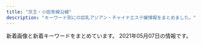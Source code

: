 ```yaml
---
title: "京王・小田急線沿線"
description: "キーワード別にの巨乳アジアン・チャイナエステ嬢情報をまとめました。"
---
```


新着画像と新着キーワードをまとめています。
2021年05月07日の情報です。

<DmmAffiliateIns />
<KeywordTable
  shops={
    [
    {
        "station": "\u5e9c\u4e2d\u99c5\u5317\u53e3",
        "url": "http://www.fuwa.work/",
        "keywords": {},
        "img_links": [
            "http://www.fuwa.work/images/sys3.jpg",
            "http://www.fuwa.work/img/moe1.jpg",
            "http://www.fuwa.work/images/head.jpg",
            "http://www.fuwa.work/images/interior_t.png",
            "http://www.fuwa.work/img/moe2.jpg",
            "http://www.fuwa.work/staff/miki.jpg",
            "http://www.fuwa.work/images/staff_t.png",
            "http://www.fuwa.work/img/miki1.jpg",
            "http://www.fuwa.work/images/mobile.jpg",
            "http://www.fuwa.work/images/sys4.png",
            "http://www.fuwa.work/img/mimi1.jpg",
            "http://www.fuwa.work/images/sys2.jpg",
            "http://www.fuwa.work/images/int2.png",
            "http://www.fuwa.work/images/int1.png",
            "http://www.fuwa.work/images/news.jpg",
            "http://www.fuwa.work/images/info.png",
            "http://www.fuwa.work/staff/moe.jpg",
            "http://www.fuwa.work/staff/mimi.jpg",
            "http://www.fuwa.work/images/sys1.jpg",
            "http://www.fuwa.work/images/line.png",
            "http://www.fuwa.work/images/rec.jpg"
        ],
        "name": "Olive \uff5e\u30aa\u30ea\u30fc\u30d6\uff5e"
    },
    {
        "keywords": {
            "86": 48,
            "87": 72,
            "85": 74,
            "88": 12,
            "C": 80,
            "E": 36,
            "D": 158
        },
        "url": "http://shes-room.ests.jp/",
        "station": "\u9ad8\u5e61\u4e0d\u52d5\u99c5",
        "name": "come here \u30ea\u30e9\u30af\u30bc\u30fc\u30b7\u30e7\u30f3",
        "img_links": [
            "http://shes-room.ests.jp/images/link_nav04.jpg",
            "http://shes-room.ests.jp/photos/sites/28/2020/10/2020101614244874.jpg",
            "http://shes-room.ests.jp/photos/sites/28/2020/10/2020101016222167.jpg",
            "http://shes-room.ests.jp/images/link_nav07.jpg",
            "http://shes-room.ests.jp/photos/sites/28/2020/10/2020100717571670.jpg",
            "http://shes-room.ests.jp/images/room5_l.jpg",
            "http://shes-room.ests.jp/images/close_eject.png",
            "http://shes-room.ests.jp/images/sp_top.jpg",
            "http://shes-room.ests.jp/images/tit_eject.jpg",
            "http://shes-room.ests.jp/images/room3_l.jpg",
            "http://shes-room.ests.jp/photos/sites/28/2021/03/2021031115115796.jpg",
            "http://shes-room.ests.jp/images/room4_l.jpg",
            "http://shes-room.ests.jp/images/link_nav06.jpg",
            "http://shes-room.ests.jp/photos/sites/28/2021/02/2021021511201284.jpg",
            "http://shes-room.ests.jp/images/link_nav02.jpg",
            "http://shes-room.ests.jp/photos/sites/28/2020/12/2020120712462037.jpg",
            "http://shes-room.ests.jp/images/link_nav05.jpg",
            "http://shes-room.ests.jp/photos/sites/28/2020/12/2020122115433089.jpg",
            "http://shes-room.ests.jp/photos/sites/28/2021/02/2021020116004176.jpg",
            "http://shes-room.ests.jp/images/tit_new.jpg",
            "http://shes-room.ests.jp/photos/sites/28/2020/11/2020111110271328.jpg",
            "http://shes-room.ests.jp/photos/sites/28/2020/10/2020100717571635.jpg",
            "http://shes-room.ests.jp/images/img_eject.jpg",
            "http://shes-room.ests.jp/images/link_nav01.jpg",
            "http://shes-room.ests.jp/photos/sites/28/2020/12/2020122711283243.jpg",
            "http://shes-room.ests.jp/photos/sites/28/2021/03/2021030315242120.jpg",
            "http://shes-room.ests.jp/photos/sites/28/2021/02/2021020115594033.jpg",
            "http://shes-room.ests.jp/images/btn_eject.jpg",
            "http://shes-room.ests.jp/photos/sites/28/2020/12/202012011125470.jpg",
            "http://shes-room.ests.jp/photos/sites/28/2021/02/2021022614145396.jpg",
            "http://shes-room.ests.jp/photos/sites/28/2020/10/202010071757145.jpg",
            "http://shes-room.ests.jp/images/tit_face.jpg",
            "http://shes-room.ests.jp/photos/sites/28/2020/11/2020112612090675.jpg",
            "http://shes-room.ests.jp/images/link_nav03.jpg",
            "http://shes-room.ests.jp/photos/sites/28/2020/10/2020100717571552.jpg",
            "http://shes-room.ests.jp/photos/sites/28/2020/11/2020111612224039.jpg",
            "http://shes-room.ests.jp/images/room2_l.jpg",
            "http://shes-room.ests.jp/images/room6_l.jpg",
            "http://shes-room.ests.jp/images/top.png",
            "http://shes-room.ests.jp/images/room1_l.jpg"
        ]
    },
    {
        "name": "Ruby\u30fb\u30eb\u30d3\u30fc",
        "url": "http://ruby.iest.info/",
        "keywords": {
            "D": 20,
            "85": 5,
            "87": 5,
            "C": 11,
            "83": 10
        },
        "img_links": [
            "http://ruby.iest.info/photos/sites/8/2021/04/2021042315055524.jpg",
            "http://ruby.iest.info/photos/sites/8/2021/04/2021041513432742.jpg",
            "http://ruby.iest.info/images/top.jpg",
            "http://ruby.iest.info/images/s_staff.png",
            "http://ruby.iest.info/images/nei_bj1.png",
            "http://ruby.iest.info/images/news.png",
            "http://ruby.iest.info/images/mobile.jpg",
            "http://ruby.iest.info/images/service.jpg",
            "http://ruby.iest.info/images/bian.jpg",
            "http://ruby.iest.info/photos/sites/8/2021/04/2021042616080950.jpg",
            "http://ruby.iest.info/photos/sites/8/2021/04/2021042619450079.jpg"
        ],
        "station": "\u767b\u6238\u99c5\u751f\u7530\u7dd1\u5730\u53e3"
    },
    {
        "name": "Angel Class\uff5e\u30a8\u30f3\u30b8\u30a7\u30eb\u30af\u30e9\u30b9",
        "keywords": {
            "C": 1,
            "D": 3,
            "87": 2,
            "88": 2
        },
        "img_links": [
            "http://www.vivi.esjp.site/images/shop/shop01.jpg",
            "http://www.vivi.esjp.site/images/staff_line.png",
            "http://www.vivi.esjp.site/images/mobile.jpg",
            "http://www.vivi.esjp.site/images/top_sche.png",
            "http://www.vivi.esjp.site/files/004.jpg",
            "http://www.vivi.esjp.site/images/bj3.png",
            "http://www.vivi.esjp.site/files/002-02.jpg",
            "http://www.vivi.esjp.site/images/shop/shop03.jpg",
            "http://www.vivi.esjp.site/files/004-02.jpg",
            "http://www.vivi.esjp.site/images/girl-z1.jpg",
            "http://www.vivi.esjp.site/files/001-02.jpg",
            "http://www.vivi.esjp.site/images/shop/shop02.jpg",
            "http://www.vivi.esjp.site/images/shop/shop04.jpg",
            "http://www.vivi.esjp.site/images/link_line.png",
            "http://www.vivi.esjp.site/images/top.png",
            "http://www.vivi.esjp.site/files/001.jpg",
            "http://www.vivi.esjp.site/files/003-02.jpg",
            "http://www.vivi.esjp.site/files/002.jpg",
            "http://www.vivi.esjp.site/files/003.jpg",
            "http://www.vivi.esjp.site/images/girl-z2.jpg"
        ],
        "url": "http://www.vivi.esjp.site/",
        "station": "\u5343\u6b73\u70cf\u5c71\u99c5\u5317\u53e3"
    },
    {
        "name": "Sweet Heart",
        "keywords": {},
        "url": "http://sweet-heart.work/",
        "img_links": [
            "http://sweet-heart.work/img/moe1.jpg",
            "http://sweet-heart.work/images/sys.jpg",
            "http://sweet-heart.work/img/rina2.jpg",
            "http://sweet-heart.work/img/moe2.jpg",
            "http://sweet-heart.work/images/mobile.jpg",
            "http://sweet-heart.work/images/2.jpg",
            "http://sweet-heart.work/images/int1.jpg",
            "http://sweet-heart.work/images/att.png",
            "http://sweet-heart.work/images/head.jpg",
            "http://sweet-heart.work/images/ta.jpg",
            "http://sweet-heart.work/images/int2.jpg",
            "http://sweet-heart.work/images/b2.jpg",
            "http://sweet-heart.work/images/3.jpg",
            "http://sweet-heart.work/images/b1.jpg",
            "http://sweet-heart.work/images/interior_t.png",
            "http://sweet-heart.work/images/tr.jpg",
            "http://sweet-heart.work/images/news.jpg",
            "http://sweet-heart.work/images/staff_t.png",
            "http://sweet-heart.work/img/mimi1.jpg",
            "http://sweet-heart.work/img/rina1.jpg",
            "http://sweet-heart.work/images/1.jpg",
            "http://sweet-heart.work/img/moe3.jpg"
        ],
        "station": "\u5e9c\u4e2d\u99c5\u5317\u53e3"
    },
    {
        "keywords": {
            "\u4e73": 10
        },
        "img_links": [
            "http://www.aiuntyuiop.xyz/webstyle/notice.png",
            "http://www.aiuntyuiop.xyz/uploads/201217/1-20121G63612P1.jpg",
            "http://www.aiuntyuiop.xyz/uploads/201217/1-20121G6424bW.png",
            "http://www.aiuntyuiop.xyz/uploads/201217/1-20121G63514140.jpg",
            "http://www.aiuntyuiop.xyz/webstyle/line3.png",
            "http://www.aiuntyuiop.xyz/uploads/201217/1-20121G6363K37.jpg",
            "http://www.aiuntyuiop.xyz/webstyle/line5.png",
            "http://www.aiuntyuiop.xyz/webstyle/mobile_02.png",
            "http://www.aiuntyuiop.xyz/webstyle/line2.png",
            "http://www.aiuntyuiop.xyz/webstyle/sign(2).png",
            "http://www.aiuntyuiop.xyz/webstyle/mobile_01.png",
            "http://www.aiuntyuiop.xyz/lfc/intro_top_time.png",
            "http://www.aiuntyuiop.xyz/webstyle/line1.png",
            "http://www.aiuntyuiop.xyz/webstyle/call(1).jpg",
            "http://www.aiuntyuiop.xyz/uploads/201111/1-20111112534M48.jpg",
            "http://www.aiuntyuiop.xyz/webstyle/sign(1).png",
            "http://www.aiuntyuiop.xyz/webstyle/line6.png",
            "http://www.aiuntyuiop.xyz/webstyle/sign.png",
            "http://www.aiuntyuiop.xyz/webstyle/call.jpg",
            "http://www.aiuntyuiop.xyz/uploads/201217/1-20121G6345L51.jpg",
            "http://www.aiuntyuiop.xyz/uploads/201217/1-20121G62F6118.jpg",
            "http://www.aiuntyuiop.xyz/lfc/intro_top_tel.png",
            "http://www.aiuntyuiop.xyz/uploads/201217/1-20121G635524O.jpg",
            "http://www.aiuntyuiop.xyz/uploads/201217/1-20121G6342T29.jpg",
            "http://www.aiuntyuiop.xyz/webstyle/line4.png"
        ],
        "station": "\u767b\u6238\u99c5\u751f\u7530\u7dd1\u5730\u53e3",
        "url": "http://www.aiuntyuiop.xyz/",
        "name": "\u30aa\u30f3\u30ea\u30fc\u30e6\u30fc"
    },
    {
        "keywords": {
            "E": 4,
            "86": 6,
            "87": 8,
            "D": 10
        },
        "img_links": [
            "http://soleil.ebb.jp/2/uploadimg/1617698243.jpg",
            "http://soleil.ebb.jp/nbj2.jpg",
            "http://soleil.ebb.jp/2/uploadimg/1618790342.jpg",
            "http://soleil.ebb.jp/2/uploadimg/1617698425.jpg",
            "http://soleil.ebb.jp/2/uploadimg/1617698216.jpg",
            "http://soleil.ebb.jp/s_staff.jpg",
            "http://soleil.ebb.jp/2/uploadimg/1617698276.jpg",
            "http://soleil.ebb.jp/mens-esthe1.png",
            "http://soleil.ebb.jp/2/uploadimg/1617698146.jpg",
            "http://soleil.ebb.jp/s_news.jpg",
            "http://soleil.ebb.jp/end.png",
            "http://soleil.ebb.jp/int1.png",
            "http://soleil.ebb.jp/ryoukihyo.png",
            "http://soleil.ebb.jp/top.png",
            "http://soleil.ebb.jp/2/uploadimg/1617699964.jpg"
        ],
        "name": "SOLEIL \uff5e\u30bd\u30ec\u30a4\u30e6\uff5e",
        "station": "\u8056\u8e5f\u685c\u30f6\u4e18\u99c5\u6771\u53e3",
        "url": "http://soleil.ebb.jp/"
    },
    {
        "url": "http://www.sasazukaest.xyz/",
        "station": "\u7b39\u585a\u99c5",
        "name": "\u30bd\u30d5\u30a3\u30a2\u2015",
        "img_links": [
            "http://www.sasazukaest.xyz/css/nav/nav-001.png",
            "http://www.sasazukaest.xyz/css/nav/nav-004.png",
            "http://www.sasazukaest.xyz/css/staff/staff10-a.png",
            "http://www.sasazukaest.xyz/css/top002.jpg",
            "http://www.sasazukaest.xyz/css/nav/nav-003.png",
            "http://www.sasazukaest.xyz/css/staff/staff10-b.png",
            "http://www.sasazukaest.xyz/css/staff/staff15-b.png",
            "http://www.sasazukaest.xyz/css/staff/staff16-a.png",
            "http://www.sasazukaest.xyz/css/nav/nav-006.png",
            "http://www.sasazukaest.xyz/css/staff/staff13-a.png",
            "http://www.sasazukaest.xyz/css/staff/staff13-b.png",
            "http://www.sasazukaest.xyz/css/staff/staff14-a.png",
            "http://www.sasazukaest.xyz/css/staff/staff11-b.png",
            "http://www.sasazukaest.xyz/css/staff/staff00001-c.png",
            "http://www.sasazukaest.xyz/css/staff/staff07-ba.png",
            "http://www.sasazukaest.xyz/css/staff/staff00001-a.png",
            "http://www.sasazukaest.xyz/css/staff/staff15.png",
            "http://www.sasazukaest.xyz/css/staff/staff05.png",
            "http://www.sasazukaest.xyz/css/staff/staff17-b.png",
            "http://www.sasazukaest.xyz/css/staff/staff00001-b.png",
            "http://www.sasazukaest.xyz/css/staff/staff05-a.png",
            "http://www.sasazukaest.xyz/css/staff/staff16-b.png",
            "http://www.sasazukaest.xyz/css/staff/staff07aa.png",
            "http://www.sasazukaest.xyz/css/staff/staff17-a.png",
            "http://www.sasazukaest.xyz/css/staff/staff17.png",
            "http://www.sasazukaest.xyz/css/nav/nav-002.png",
            "http://www.sasazukaest.xyz/css/nav/nav-005.png",
            "http://www.sasazukaest.xyz/css/foot-tel.png",
            "http://www.sasazukaest.xyz/css/staff/staff07-aa.png",
            "http://www.sasazukaest.xyz/css/staff/staff16.png",
            "http://www.sasazukaest.xyz/css/staff/staff00001.png",
            "http://www.sasazukaest.xyz/css/top004.jpg",
            "http://www.sasazukaest.xyz/css/staff/staff11-a.png",
            "http://www.sasazukaest.xyz/css/top04.jpg",
            "http://www.sasazukaest.xyz/css/staff/staff15-a.png",
            "http://www.sasazukaest.xyz/css/tel.png",
            "http://www.sasazukaest.xyz/css/staff/staff08-a.png",
            "http://www.sasazukaest.xyz/css/staff/staff14-b.png"
        ],
        "keywords": {
            "E": 2,
            "C": 1,
            "87": 1,
            "D": 8,
            "91": 2,
            "89": 8
        }
    },
    {
        "url": "http://www.fuafua.info/",
        "keywords": {},
        "img_links": [
            "http://www.fuafua.info/images/mihao.jpg",
            "http://www.fuafua.info/images/w-4.jpg",
            "http://www.fuafua.info/images/ll.jpg",
            "http://www.fuafua.info/images/mobile.jpg",
            "http://www.fuafua.info/images/tstaff.jpg",
            "http://www.fuafua.info/images/r03.jpg",
            "http://www.fuafua.info/images/m2.jpg",
            "http://www.fuafua.info/images/aym.jpg",
            "http://www.fuafua.info/images/w-2.jpg",
            "http://www.fuafua.info/images/r01.jpg",
            "http://www.fuafua.info/images/m1.jpg",
            "http://www.fuafua.info/images/yuka.jpg",
            "http://www.fuafua.info/images/r02.jpg",
            "http://www.fuafua.info/images/maga.png"
        ],
        "name": "\u5b89\u5fc3\u5802",
        "station": "\u8abf\u5e03\u99c5\u5317\u53e3"
    },
    {
        "station": "\u72db\u6c5f\u99c5\u5317\u53e3",
        "url": "http://ciretuyghr.xyz/",
        "name": "\u685c\u306e\u604b",
        "img_links": [
            "http://ciretuyghr.xyz/uploads/210426/1-210426093246141.jpg",
            "http://ciretuyghr.xyz/uploads/171110/1-1G110140540357.jpg",
            "http://ciretuyghr.xyz/templets/default/pc/picture/face.png",
            "http://ciretuyghr.xyz/uploads/210406/1-2104060U5425L.jpg",
            "http://ciretuyghr.xyz/uploads/191113/1-191113150325Y4.jpg",
            "http://ciretuyghr.xyz/uploads/171031/1-1G0311G344914.jpg",
            "http://ciretuyghr.xyz/uploads/180612/1-1P6121601061c.jpg",
            "http://ciretuyghr.xyz/uploads/171031/1-1G0311G556445.jpg",
            "http://ciretuyghr.xyz/uploads/210206/1-21020610151M36.jpg",
            "http://ciretuyghr.xyz/uploads/191203/1-191203164559604.jpg",
            "http://ciretuyghr.xyz/templets/default/pc/picture/s_pick.png",
            "http://ciretuyghr.xyz/templets/default/pc/picture/s_staff.png",
            "http://ciretuyghr.xyz/uploads/210315/1-210315094215216.jpg",
            "http://ciretuyghr.xyz/templets/default/pc/picture/staffs.png",
            "http://ciretuyghr.xyz/uploads/allimg/180612/1-1P612160305350.jpg",
            "http://ciretuyghr.xyz/uploads/171110/1-1G11014060CG.jpg",
            "http://ciretuyghr.xyz/uploads/171031/1-1G0311G505933.jpg",
            "http://ciretuyghr.xyz/uploads/180612/1-1P612160029349.jpg",
            "http://ciretuyghr.xyz/templets/default/pc/picture/end1.jpg",
            "http://ciretuyghr.xyz/templets/default/pc/picture/s_news.png",
            "http://ciretuyghr.xyz/uploads/171110/1-1G1101405143V.jpg",
            "http://ciretuyghr.xyz/uploads/191113/1-191113144F3914.jpg",
            "http://ciretuyghr.xyz/uploads/210217/1-21021FT436426.jpg",
            "http://ciretuyghr.xyz/uploads/171031/1-1G0311G531445.jpg",
            "http://ciretuyghr.xyz/uploads/191211/1-19121110204J35.jpg",
            "http://ciretuyghr.xyz/uploads/171031/1-1G0311G4095M.jpg",
            "http://ciretuyghr.xyz/uploads/210306/1-21030612325V26.jpg"
        ],
        "keywords": {
            "\u30bb\u30af\u30b7\u30fc": 2
        }
    },
    {
        "keywords": {},
        "name": "Lilac \uff5e\u30e9\u30a4\u30e9\u30c3\u30af\uff5e",
        "img_links": [
            "http://cattleya427.com/lilac/img/image13.jpg",
            "http://cattleya427.com/lilac/img/image139.jpg",
            "http://cattleya427.com/lilac/img/image15.jpg",
            "http://cattleya427.com/lilac/img/image12.jpg",
            "http://cattleya427.com/lilac/img/image110.jpg",
            "http://cattleya427.com/lilac/img/image16.jpg",
            "http://cattleya427.com/lilac/img/image111.jpg",
            "http://cattleya427.com/lilac/img/image109.jpg",
            "http://cattleya427.com/lilac/img/image113.jpg",
            "http://cattleya427.com/lilac/img/image108.jpg",
            "http://cattleya427.com/lilac/img/image142.jpg",
            "http://cattleya427.com/lilac/img/image107.jpg",
            "http://cattleya427.com/lilac/img/image125.jpg",
            "http://cattleya427.com/lilac/img/image141.jpg",
            "http://cattleya427.com/lilac/img/image112.jpg",
            "http://cattleya427.com/lilac/img/image104.jpg",
            "http://cattleya427.com/lilac/img/image123.jpg",
            "http://cattleya427.com/lilac/img/image140.jpg",
            "http://cattleya427.com/lilac/img/image11.jpg",
            "http://cattleya427.com/lilac/img/image14.jpg",
            "http://cattleya427.com/lilac/img/image105.jpg",
            "http://cattleya427.com/lilac/img/image122.jpg",
            "http://cattleya427.com/lilac/img/image106.jpg",
            "http://cattleya427.com/lilac/img/image124.jpg"
        ],
        "station": "\u660e\u5927\u524d\u99c5\u4e2d\u592e\u53e3",
        "url": "http://cattleya427.com/lilac/index.html"
    },
    {
        "img_links": [
            "http://relax-esthe.net/img/top.png",
            "http://relax-esthe.net/img/mx.png",
            "http://relax-esthe.net/img/t2.jpg",
            "http://relax-esthe.net/img/cg7.jpg",
            "http://relax-esthe.net/img/r3.jpg",
            "http://relax-esthe.net/img/t1.jpg",
            "http://relax-esthe.net/img/no.png",
            "http://relax-esthe.net/img/r1.jpg",
            "http://relax-esthe.net/img/t5.jpg",
            "http://relax-esthe.net/img/cg4.jpg",
            "http://relax-esthe.net/img/t3.jpg",
            "http://relax-esthe.net/img/t4.jpg",
            "http://relax-esthe.net/img/cg10.jpg",
            "http://relax-esthe.net/img/cg1.jpg",
            "http://relax-esthe.net/img/r2.jpg",
            "http://relax-esthe.net/img/rb.png",
            "http://relax-esthe.net/img/cg3.jpg",
            "http://relax-esthe.net/img/cg2.jpg"
        ],
        "url": "http://relax-esthe.net/",
        "station": "\u3064\u3064\u3058\u30f6\u4e18\u99c5\u5317\u53e3",
        "keywords": {
            "86": 4,
            "87": 1,
            "88": 1
        },
        "name": "\u82b1\u306e\u9999"
    },
    {
        "keywords": {},
        "url": "http://esthegt.xyz/yac/",
        "name": "\u3084\u3059\u3089\u304e",
        "img_links": [
            "http://esthegt.xyz/yac/images/bar-3.png",
            "http://esthegt.xyz/yac/girl/g06.png",
            "http://esthegt.xyz/yac/images/footer.png",
            "http://esthegt.xyz/yac/images/tt.png",
            "http://esthegt.xyz/yac/images/button-5.png",
            "http://esthegt.xyz/yac/images/bar-2.png",
            "http://esthegt.xyz/yac/images/bar-6.png",
            "http://esthegt.xyz/yac/girl/7.jpg",
            "http://esthegt.xyz/yac/girl/9.jpg",
            "http://esthegt.xyz/yac/images/button-6.png",
            "http://esthegt.xyz/yac/images/button-1.png",
            "http://esthegt.xyz/yac/girl/g07.png",
            "http://esthegt.xyz/yac/girl/g08.png",
            "http://esthegt.xyz/yac/girl/6.jpg",
            "http://esthegt.xyz/yac/images/bar-4.png",
            "http://esthegt.xyz/yac/images/button-4.png",
            "http://esthegt.xyz/yac/girl/8.jpg",
            "http://esthegt.xyz/yac/images/button-3.png",
            "http://esthegt.xyz/yac/images/bar-5.png",
            "http://esthegt.xyz/yac/images/button-2.png",
            "http://esthegt.xyz/yac/images/bar-1.png"
        ],
        "station": "\u8abf\u5e03\u99c5\u6771\u53e3"
    },
    {
        "img_links": [
            "http://asu-ka.net/images/tel.jpg",
            "http://asu-ka.net/images/nei_bj2.jpg",
            "http://asu-ka.net/images/mobile.jpg",
            "http://asu-ka.net/images/girl-z2.jpg",
            "http://asu-ka.net/images/staff1.jpg",
            "http://asu-ka.net/images/room2.jpg",
            "http://asu-ka.net/images/s_chedule.jpg",
            "http://asu-ka.net/images/staff0.jpg",
            "http://asu-ka.net/images/s_link.jpg",
            "http://asu-ka.net/images/room4.jpg",
            "http://asu-ka.net/images/staff4.jpg",
            "http://asu-ka.net/images/girl-z1.jpg",
            "http://asu-ka.net/images/movie.jpg",
            "http://asu-ka.net/images/room1.jpg",
            "http://asu-ka.net/images/staff3.jpg",
            "http://asu-ka.net/images/s_staff.jpg",
            "http://asu-ka.net/images/s_news.jpg",
            "http://asu-ka.net/images/staff2.jpg",
            "http://asu-ka.net/images/room3.jpg"
        ],
        "keywords": {
            "C": 23,
            "86": 10
        },
        "station": "\u5411\u30f6\u4e18\u904a\u5712\u99c5\u5357\u53e3",
        "url": "http://asu-ka.net/",
        "name": "\u6afb\u59eb"
    },
    {
        "img_links": [
            "http://www.sexy.masg.info/images/nav-002.png",
            "http://www.sexy.masg.info/images/nav-006.png",
            "http://www.sexy.masg.info/images/top003.png",
            "http://www.sexy.masg.info/images/nav-005.png",
            "http://www.sexy.masg.info/images/osusume01.png",
            "http://www.sexy.masg.info/photo_news/upimg/546976073e91843a25_0.jpg",
            "http://www.sexy.masg.info/images/top01.png",
            "http://www.sexy.masg.info/images/nav-001.png",
            "http://www.sexy.masg.info/photo_news/upimg/51915605bf3089d1a1_0.jpg",
            "http://www.sexy.masg.info/files/008.jpg",
            "http://www.sexy.masg.info/files/003.jpg",
            "http://www.sexy.masg.info/images/nav-003.png",
            "http://www.sexy.masg.info/images/top02-left.png",
            "http://www.sexy.masg.info/files/002.jpg",
            "http://www.sexy.masg.info/photo_news/upimg/51915605bf3089d1a1_1.jpg",
            "http://www.sexy.masg.info/photo_news/upimg/546976073e91843a25_1.jpg",
            "http://www.sexy.masg.info/images/nav-004.png",
            "http://www.sexy.masg.info/files/006.jpg",
            "http://www.sexy.masg.info/files/004.jpg",
            "http://www.sexy.masg.info/files/001.jpg",
            "http://www.sexy.masg.info/images/tel.png",
            "http://www.sexy.masg.info/files/007.jpg"
        ],
        "url": "http://www.sexy.masg.info/",
        "station": "\u3064\u3064\u3058\u30f6\u4e18\u99c5\u5357\u53e3",
        "keywords": {
            "\u30bb\u30af\u30b7\u30fc": 15
        },
        "name": "\u30bb\u30af\u30b7\u30fc\u30ac\u30fc\u30eb"
    },
    {
        "station": "\u767b\u6238\u99c5",
        "url": "http://est70.jp/nch/",
        "img_links": [
            "http://est70.jp/nch/images/bt1.png",
            "http://est70.jp/nch/girl/g03.png",
            "http://est70.jp/nch/images/bt2.png",
            "http://est70.jp/nch/images/bt3.png",
            "http://est70.jp/nch/images/top.png",
            "http://est70.jp/nch/images/headp.png",
            "http://est70.jp/nch/images/bt5.png",
            "http://est70.jp/nch/images/bt6.png",
            "http://est70.jp/nch/girl/g04.png",
            "http://est70.jp/nch/images/phone.png",
            "http://est70.jp/nch/girl/g02.png",
            "http://est70.jp/nch/images/footer.png",
            "http://est70.jp/nch/girl/g01.png",
            "http://est70.jp/nch/images/facial-massage.png",
            "http://est70.jp/nch/images/bt4.png"
        ],
        "name": "N.\u30c1\u30a7\u30ea\u30fc",
        "keywords": {}
    },
    {
        "img_links": [
            "http://cure-as.ests.jp/photos/sites/27/2020/06/2020060319010741.jpg",
            "http://cure-as.ests.jp/images/2.jpg",
            "http://cure-as.ests.jp/photos/sites/27/2019/03/201903261030333.jpg",
            "http://cure-as.ests.jp/images/mobile.jpg",
            "http://cure-as.ests.jp/images/s_link.png",
            "http://cure-as.ests.jp/images/info.jpg",
            "http://cure-as.ests.jp/images/1.jpg",
            "http://cure-as.ests.jp/photos/sites/27/2019/05/201905161429354.jpg",
            "http://cure-as.ests.jp/photos/sites/27/2019/09/2019090515360480.jpg",
            "http://cure-as.ests.jp/photos/sites/27/2018/10/2018102015260524.jpg",
            "http://cure-as.a1.webnavi.work/upload/sites/27/2019/09/2019090515360480.jpg",
            "http://cure-as.ests.jp/images/top.jpg",
            "http://cure-as.ests.jp/images/top1.jpg",
            "http://cure-as.ests.jp/photos/sites/27/2019/12/2019122512063341.jpg",
            "http://cure-as.ests.jp/images/s_reruit.png",
            "http://cure-as.ests.jp/images/news11.jpg",
            "http://cure-as.ests.jp/photos/sites/27/2019/07/2019070118583389.jpg",
            "http://cure-as.ests.jp/images/photo.png",
            "http://cure-as.ests.jp/images/news.png",
            "http://cure-as.ests.jp/images/s_staff.png"
        ],
        "station": "\u4e0b\u9ad8\u4e95\u6238\u99c5\u897f\u53e3",
        "keywords": {
            "84": 16,
            "87": 8,
            "F": 16,
            "85": 16,
            "C": 8,
            "83": 8,
            "D": 32,
            "90": 8
        },
        "url": "http://cure-as.ests.jp/",
        "name": "\u30ad\u30e5\u30a2\u30e9\u30b9"
    },
    {
        "name": "Cindy Baby",
        "img_links": [
            "https://cindy.relaxjp.com/css/foot01.jpg",
            "https://cindy.relaxjp.com/css/staff/staff02.png",
            "https://cindy.relaxjp.com/css/staff/staff03.png",
            "https://cindy.relaxjp.com/css/cam01.jpg",
            "https://cindy.relaxjp.com/css/m-head.jpg",
            "https://cindy.relaxjp.com/css/staff/staff01.png",
            "https://cindy.relaxjp.com/css/staff/staff04.png",
            "https://cindy.relaxjp.com/css/m-top003.jpg",
            "https://cindy.relaxjp.com/css/m-top004.jpg",
            "https://cindy.relaxjp.com/images/call.png"
        ],
        "station": "\u5343\u6b73\u70cf\u5c71\u99c5\u5317\u53e3",
        "keywords": {
            "C": 1,
            "90": 1,
            "91": 2,
            "87": 1,
            "E": 3
        },
        "url": "https://cindy.relaxjp.com/"
    },
    {
        "url": "http://korumimiruku.xyz/",
        "keywords": {
            "C": 2,
            "88": 1,
            "F": 1,
            "85": 1,
            "D": 4,
            "86": 2,
            "84": 2
        },
        "station": "\u7b39\u585a\u99c5",
        "img_links": [
            "http://korumimiruku.xyz/uploads/210322/1-210322135S5D4.jpg",
            "http://korumimiruku.xyz/uploads/210322/1-210322135U5W2.jpg",
            "http://korumimiruku.xyz/uploads/210401/1-2104011SF4426.jpg",
            "http://korumimiruku.xyz/uploads/210414/1-210414144Q51R.jpg",
            "http://korumimiruku.xyz/uploads/allimg/210222/1-2102221K144L3.png",
            "http://korumimiruku.xyz/uploads/allimg/210322/1-2103221J64R53.png",
            "http://korumimiruku.xyz/uploads/210412/1-2104121405125S.jpg",
            "http://korumimiruku.xyz/uploads/210322/1-210322135914941.jpg",
            "http://korumimiruku.xyz/uploads/210406/1-210406135H1635.jpg"
        ],
        "name": "\u611b\u306e\u5c0f\u753a"
    },
    {
        "img_links": [
            "http://hatagayalove.xyz/files/023caf5.jpg",
            "http://hatagayalove.xyz/files/019b7ea.jpg",
            "http://hatagayalove.xyz/files/00138e3.jpg",
            "http://hatagayalove.xyz/files/002b7ea.jpg",
            "http://hatagayalove.xyz/images/bjs3.jpg",
            "http://hatagayalove.xyz/images/news1.jpg",
            "http://hatagayalove.xyz/files/021d289.jpg",
            "http://hatagayalove.xyz/files/020011d.jpg",
            "http://hatagayalove.xyz/files/003-0238e3.jpg",
            "http://hatagayalove.xyz/files/021-03d289.jpg",
            "http://hatagayalove.xyz/images/girl_bt.jpg",
            "http://hatagayalove.xyz/images/top60df.jpg",
            "http://hatagayalove.xyz/images/top38e3.jpg",
            "http://hatagayalove.xyz/files/021-02d289.jpg",
            "http://hatagayalove.xyz/files/019f705.jpg",
            "http://hatagayalove.xyz/files/001caf5.jpg",
            "http://hatagayalove.xyz/images/topd289.jpg",
            "http://hatagayalove.xyz/images/topcaf5.jpg",
            "http://hatagayalove.xyz/images/topb7ea.jpg",
            "http://hatagayalove.xyz/files/020-03011d.jpg",
            "http://hatagayalove.xyz/images/topf705.jpg",
            "http://hatagayalove.xyz/files/003-0338e3.jpg",
            "http://hatagayalove.xyz/files/020b7ea.jpg",
            "http://hatagayalove.xyz/files/019-02f705.jpg",
            "http://hatagayalove.xyz/files/001-0238e3.jpg",
            "http://hatagayalove.xyz/files/002-03d289.jpg",
            "http://hatagayalove.xyz/files/00338e3.jpg",
            "http://hatagayalove.xyz/files/020-02011d.jpg",
            "http://hatagayalove.xyz/images/pick.jpg",
            "http://hatagayalove.xyz/files/021caf5.jpg",
            "http://hatagayalove.xyz/files/023d289.jpg",
            "http://hatagayalove.xyz/files/021b7ea.jpg",
            "http://hatagayalove.xyz/images/backlist.jpg",
            "http://hatagayalove.xyz/files/023-02d289.jpg",
            "http://hatagayalove.xyz/files/023-03d289.jpg",
            "http://hatagayalove.xyz/files/019caf5.jpg",
            "http://hatagayalove.xyz/files/019-03f705.jpg",
            "http://hatagayalove.xyz/images/staff_line.jpg",
            "http://hatagayalove.xyz/files/002-02d289.jpg",
            "http://hatagayalove.xyz/files/020caf5.jpg",
            "http://hatagayalove.xyz/files/003caf5.jpg",
            "http://hatagayalove.xyz/files/001b7ea.jpg",
            "http://hatagayalove.xyz/images/top011d.jpg",
            "http://hatagayalove.xyz/files/023b7ea.jpg",
            "http://hatagayalove.xyz/files/003b7ea.jpg",
            "http://hatagayalove.xyz/files/001-0338e3.jpg",
            "http://hatagayalove.xyz/files/002d289.jpg",
            "http://hatagayalove.xyz/files/002caf5.jpg"
        ],
        "url": "http://hatagayalove.xyz/",
        "keywords": {
            "90": 2,
            "E": 6,
            "88": 6,
            "87": 6,
            "F": 2,
            "D": 6
        },
        "name": "\u6708\u306e\u96eb",
        "station": "\u5e61\u30f6\u8c37\u99c5\u5317\u53e3"
    },
    {
        "url": "http://www.kousei-jyunen.com/",
        "station": "\u6210\u57ce\u5b66\u5712\u524d\u99c5",
        "name": "\u6f64\u5712",
        "keywords": {},
        "img_links": [
            "http://www.kousei-jyunen.com/images/top-1_04.jpg",
            "http://www.kousei-jyunen.com/images/top-munu-1_03.jpg",
            "http://www.kousei-jyunen.com/images/sys.jpg",
            "http://www.kousei-jyunen.com/images/index_qr.jpg",
            "http://www.kousei-jyunen.com/images/top-munu-1_01.jpg",
            "http://www.kousei-jyunen.com/images/top-munu-1_02.jpg",
            "http://www.kousei-jyunen.com/images/info.jpg",
            "http://www.kousei-jyunen.com/images/top-1_03.jpg",
            "http://www.kousei-jyunen.com/images/top-1_05.jpg",
            "http://www.kousei-jyunen.com/images/top-munu-2_03.jpg",
            "http://www.kousei-jyunen.com/images/top-ib.jpg",
            "http://www.kousei-jyunen.com/images/top-munu-2_04.jpg",
            "http://www.kousei-jyunen.com/images/news.jpg",
            "http://www.kousei-jyunen.com/images/top-munu-1_05.jpg",
            "http://www.kousei-jyunen.com/images/top-1_02.jpg",
            "http://www.kousei-jyunen.com/images/top-1_01.jpg",
            "http://www.kousei-jyunen.com/images/staff.jpg",
            "http://www.kousei-jyunen.com/flash.jpg",
            "http://www.kousei-jyunen.com/images/top-munu-2_05.jpg",
            "http://www.kousei-jyunen.com/images/top-munu-2_02.jpg",
            "http://www.kousei-jyunen.com/images/sta.jpg",
            "http://www.kousei-jyunen.com/images/top-munu-2_01.jpg",
            "http://www.kousei-jyunen.com/images/top-munu-1_04.jpg"
        ]
    },
    {
        "keywords": {},
        "station": "\u767b\u6238\u99c5\u591a\u6469\u5ddd\u53e3",
        "name": "FAIRIES\uff5e\u30d5\u30a7\u30a2\u30ea\u30fc\u30ba\uff5e",
        "url": "http://www.fairies.work/",
        "img_links": [
            "http://www.fairies.work/images/staff/arisa.jpg",
            "http://www.fairies.work/images/home/image_03.png",
            "http://www.fairies.work/images/staff/hana.jpg",
            "http://www.fairies.work/images/gallery/image_04.png",
            "http://www.fairies.work/images/gallery/image_05.png",
            "http://www.fairies.work/images/home/image_02.png",
            "http://www.fairies.work/images/staff/aya.jpg",
            "http://www.fairies.work/images/home/home_bnr_02.png",
            "http://www.fairies.work/images/staff/koko.jpg",
            "http://www.fairies.work/images/staff/sample_image.png",
            "http://www.fairies.work/images/staff/yui.jpg",
            "http://www.fairies.work/images/staff/yuna.jpg",
            "http://www.fairies.work/images/home/home_btn_off.png",
            "http://www.fairies.work/images/home/image_01.png",
            "http://www.fairies.work/images/gallery/image_01.png",
            "http://www.fairies.work/images/staff/mirai.jpg",
            "http://www.fairies.work/images/home/home_bnr_04d.png",
            "http://www.fairies.work/images/staff/ayumi.jpg",
            "http://www.fairies.work/images/staff/yuyu.jpg",
            "http://www.fairies.work/images/home/home_bnr_03b.png",
            "http://www.fairies.work/images/gallery/image_06.png",
            "http://www.fairies.work/images/staff/sati.jpg",
            "http://www.fairies.work/images/gallery/image_02.png",
            "http://www.fairies.work/images/gallery/image_03.png",
            "http://www.fairies.work/images/staff/ruru.jpg",
            "http://www.fairies.work/images/staff/sara.jpg",
            "http://www.fairies.work/images/gallery/image_07.png",
            "http://www.fairies.work/images/common/side_bnr_02.png",
            "http://www.fairies.work/images/gallery/image_08.png"
        ]
    },
    {
        "img_links": [
            "http://www.mojitojd.xyz/style/head_interior.jpg",
            "http://www.mojitojd.xyz/style/sw_home.png",
            "http://www.mojitojd.xyz/style/mainvisual_01_s.jpg",
            "http://www.mojitojd.xyz/uploads/201226/1-201226111JU10.jpg",
            "http://www.mojitojd.xyz/uploads/allimg/200930/1-200930094123.jpg",
            "http://www.mojitojd.xyz/uploads/201229/1-2012291649129B.jpg",
            "http://www.mojitojd.xyz/style/mainvisual_02.jpg",
            "http://www.mojitojd.xyz/style/icon_ranking_01.png",
            "http://www.mojitojd.xyz/style/mainvisual_02_s.jpg",
            "http://www.mojitojd.xyz/uploads/allimg/201229/1-2012291A143.jpg",
            "http://www.mojitojd.xyz/uploads/201226/1-201226111Q3228.jpg",
            "http://www.mojitojd.xyz/uploads/201226/1-20122611191Q05.jpg",
            "http://www.mojitojd.xyz/uploads/201226/1-201226112111454.jpg",
            "http://www.mojitojd.xyz/uploads/allimg/200930/1-200930094059.jpg",
            "http://www.mojitojd.xyz/style/head_therapist.jpg",
            "http://www.mojitojd.xyz/style/icon_new.png",
            "http://www.mojitojd.xyz/style/mainvisual_01.jpg",
            "http://www.mojitojd.xyz/uploads/201226/1-2012261A316447.jpg",
            "http://www.mojitojd.xyz/uploads/201226/1-2012261120423N.jpg",
            "http://www.mojitojd.xyz/uploads/201226/1-201226111H3126.jpg",
            "http://www.mojitojd.xyz/uploads/201226/1-201226112001463.jpg",
            "http://www.mojitojd.xyz/style/trigger.jpg",
            "http://www.mojitojd.xyz/style/bottom_therapist.jpg",
            "http://www.mojitojd.xyz/uploads/allimg/200930/1-200930094039.jpg",
            "http://www.mojitojd.xyz/uploads/201226/1-201226111010B0.jpg",
            "http://www.mojitojd.xyz/style/sw_tel.png"
        ],
        "station": "\u8abf\u5e03\u99c5\u6771\u53e3",
        "url": "http://www.mojitojd.xyz/",
        "keywords": {
            "C": 8,
            "86": 12,
            "84": 8,
            "D": 24,
            "90": 6
        },
        "name": "\u685c"
    },
    {
        "station": "\u5411\u30f6\u4e18\u904a\u5712\u99c5\u5357\u53e3",
        "keywords": {},
        "url": "http://nian.estheya.com/",
        "img_links": [
            "http://nian.estheya.com/css/osusume03.jpg",
            "http://nian.estheya.com/css/staff/staff01.jpg",
            "http://nian.estheya.com/css/staff/staff02.jpg",
            "http://nian.estheya.com/css/osusume01.jpg",
            "http://nian.estheya.com/css/top03.jpg",
            "http://nian.estheya.com/css/top02.jpg",
            "http://nian.estheya.com/css/osusume02.jpg",
            "http://nian.estheya.com/css/top01.jpg",
            "http://nian.estheya.com/css/m-head.jpg",
            "http://nian.estheya.com/images/call.png",
            "http://nian.estheya.com/css/staff/staff03.jpg",
            "http://nian.estheya.com/css/foot.jpg"
        ],
        "name": "\u30cb\u30e3\u30fc\u30cb\u30e3\u30fc"
    },
    {
        "keywords": {
            "C": 1,
            "90": 1,
            "92": 1,
            "E": 1,
            "D": 1,
            "86": 1
        },
        "img_links": [
            "http://cocoro.estheya.com/css/staff/staff03.jpg",
            "http://cocoro.estheya.com/css/staff/staff01.jpg",
            "http://cocoro.estheya.com/css/m-top04.jpg",
            "http://cocoro.estheya.com/images/call.png",
            "http://cocoro.estheya.com/css/cam01.jpg",
            "http://cocoro.estheya.com/css/staff/staff02.jpg",
            "http://cocoro.estheya.com/css/m-head.jpg"
        ],
        "name": "COCORO",
        "station": "\u5411\u30f6\u4e18\u904a\u5712\u99c5",
        "url": "http://cocoro.estheya.com/"
    },
    {
        "img_links": [
            "https://es-relax.tokyo/wp-content/uploads/2021/05/q1324876rainbow.jpg",
            "https://es-relax.tokyo/wp-content/uploads/2020/02/58743rainbow.jpg",
            "https://es-relax.tokyo/wp-content/uploads/2020/02/7rainbow-1.jpg",
            "https://es-relax.tokyo/wp-content/uploads/2020/02/987sarainbow.jpg",
            "https://es-relax.tokyo/wp-content/uploads/2020/03/7777rainbow.jpg",
            "https://es-relax.tokyo/wp-content/uploads/2020/02/4rainbow.jpg",
            "https://es-relax.tokyo/wp-content/themes/este/img/top-img01b.png",
            "https://es-relax.tokyo/wp-content/uploads/2020/02/897621rainbow.jpg",
            "https://es-relax.tokyo/wp-content/uploads/2020/11/87621rainbow.jpg",
            "https://es-relax.tokyo/wp-content/uploads/2020/12/87612rainbow.jpg",
            "https://es-relax.tokyo/wp-content/uploads/2020/03/777rainbow.jpg",
            "https://es-relax.tokyo/wp-content/uploads/2020/06/67543234rainbow.jpg",
            "https://es-relax.tokyo/wp-content/uploads/2020/02/111rainbow.jpg",
            "https://es-relax.tokyo/wp-content/uploads/2020/02/8976251rainbow.jpg",
            "https://es-relax.tokyo/wp-content/uploads/2020/02/2rainbow.jpg",
            "https://es-relax.tokyo/wp-content/uploads/2020/02/555rainbow.jpg",
            "https://es-relax.tokyo/wp-content/uploads/2021/04/56786rainbow.jpg",
            "https://es-relax.tokyo/wp-content/uploads/2020/07/982561rainbow.jpg",
            "https://es-relax.tokyo/wp-content/uploads/2020/02/962781rainbow.jpg",
            "https://es-relax.tokyo/wp-content/themes/este/img/call.png",
            "https://es-relax.tokyo/wp-content/themes/este/img/tel_header.png",
            "https://es-relax.tokyo/wp-content/uploads/2020/02/3rainbow.jpg",
            "https://es-relax.tokyo/wp-content/uploads/2020/02/1rainbow.jpg",
            "https://es-relax.tokyo/wp-content/themes/este/img/3.jpg",
            "https://es-relax.tokyo/wp-content/uploads/2020/03/999rainbow.jpg",
            "https://es-relax.tokyo/wp-content/uploads/2020/04/111rainbow.jpg",
            "https://es-relax.tokyo/wp-content/uploads/2020/02/3334rainbow.jpg",
            "https://es-relax.tokyo/wp-content/uploads/2020/02/4321121rainbow.jpg",
            "https://es-relax.tokyo/wp-content/uploads/2020/02/3rainbow-1.jpg",
            "https://es-relax.tokyo/wp-content/uploads/2020/02/4576rainbow.jpg",
            "https://es-relax.tokyo/wp-content/uploads/2020/02/1rainbow-1.jpg",
            "https://es-relax.tokyo/wp-content/uploads/2020/11/908271rainbow.jpg",
            "https://es-relax.tokyo/wp-content/themes/este/img/top-img04.png",
            "https://es-relax.tokyo/wp-content/themes/este/img/2.jpg",
            "https://es-relax.tokyo/wp-content/uploads/2020/02/654516rainbow.jpg",
            "https://es-relax.tokyo/wp-content/uploads/2020/03/11111rainbow.jpg",
            "https://es-relax.tokyo/wp-content/themes/este/img/4.jpg",
            "https://es-relax.tokyo/wp-content/themes/este/img/top-img02.png",
            "https://es-relax.tokyo/wp-content/uploads/2020/10/11rainbow.jpg",
            "https://es-relax.tokyo/wp-content/uploads/2020/02/7rainbow.jpg",
            "https://es-relax.tokyo/wp-content/themes/este/img/1.jpg",
            "https://es-relax.tokyo/wp-content/uploads/2020/02/99rainbow.jpg",
            "https://es-relax.tokyo/wp-content/uploads/2020/02/55rainbow.jpg",
            "https://es-relax.tokyo/wp-content/uploads/2020/02/88rainbow.jpg",
            "https://es-relax.tokyo/wp-content/themes/este/img/tel_footer.png",
            "https://es-relax.tokyo/wp-content/uploads/2020/02/87261rainbow.jpg",
            "https://es-relax.tokyo/wp-content/uploads/2020/02/5rainbow.jpg",
            "https://es-relax.tokyo/wp-content/uploads/2020/02/66rainbow.jpg",
            "https://es-relax.tokyo/wp-content/uploads/2020/04/6566rainbow.jpg",
            "https://es-relax.tokyo/wp-content/uploads/2020/02/9rainbow.jpg",
            "https://es-relax.tokyo/wp-content/uploads/2020/03/89761aarainbow.jpg",
            "https://es-relax.tokyo/wp-content/themes/este/img/top-img01a.png",
            "https://es-relax.tokyo/wp-content/themes/este/img/top-img01.png",
            "https://es-relax.tokyo/wp-content/uploads/2020/02/4344rainbow.jpg",
            "https://es-relax.tokyo/wp-content/uploads/2020/02/22rainbow.jpg",
            "https://es-relax.tokyo/wp-content/uploads/2020/02/1211rainbow.jpg",
            "https://es-relax.tokyo/wp-content/uploads/2021/02/9876rainbow.jpg",
            "https://es-relax.tokyo/wp-content/uploads/2020/02/67878rainbow.jpg",
            "https://es-relax.tokyo/wp-content/uploads/2020/02/897621arainbow.jpg"
        ],
        "name": "\u30ec\u30a4\u30f3\u30dc\u30fc",
        "url": "https://es-relax.tokyo/",
        "station": "\u5343\u6b73\u70cf\u5c71\u99c5\u5317\u53e3",
        "keywords": {
            "C": 10,
            "F": 5,
            "86": 5,
            "E": 47,
            "D": 40
        }
    },
    {
        "station": "\u8abf\u5e03\u99c5\u6771\u53e3",
        "keywords": {},
        "img_links": [
            "http://www.iyasi.work/images/2.jpg",
            "http://www.iyasi.work/images/staff_t.jpg",
            "http://www.iyasi.work/images/tel1.png",
            "http://www.iyasi.work/images/tel.jpg",
            "http://www.iyasi.work/images/ta.jpg",
            "http://www.iyasi.work/images/mobile.jpg",
            "http://www.iyasi.work/images/tel2.png",
            "http://www.iyasi.work/images/int1.png",
            "http://www.iyasi.work/images/1.jpg",
            "http://www.iyasi.work/images/ac2.png",
            "http://www.iyasi.work/img/yuri1.jpg",
            "http://www.iyasi.work/images/3.jpg",
            "http://www.iyasi.work/images/ac1.png",
            "http://www.iyasi.work/images/int2.png",
            "http://www.iyasi.work/images/news.png",
            "http://www.iyasi.work/images/sys1.png",
            "http://www.iyasi.work/images/interior_t.jpg",
            "http://www.iyasi.work/img/miyuki1.jpg",
            "http://www.iyasi.work/images/line.png",
            "http://www.iyasi.work/images/sys2.png",
            "http://www.iyasi.work/images/info.png",
            "http://www.iyasi.work/img/momo1.jpg"
        ],
        "url": "http://www.iyasi.work/",
        "name": "COCORO"
    },
    {
        "img_links": [
            "http://www.celia.work/images/ta.jpg",
            "http://www.celia.work/staff/ami.jpg",
            "http://www.celia.work/images/b2.jpg",
            "http://www.celia.work/images/menu/interior.jpg",
            "http://www.celia.work/images/menu/staff.jpg",
            "http://www.celia.work/images/sys3.png",
            "http://www.celia.work/images/staff_t.jpg",
            "http://www.celia.work/img/mio1.jpg",
            "http://www.celia.work/images/concept.jpg",
            "http://www.celia.work/images/menu/top.jpg",
            "http://www.celia.work/images/int2.png",
            "http://www.celia.work/images/interior_t.jpg",
            "http://www.celia.work/img/ami1.jpg",
            "http://www.celia.work/images/int3.png",
            "http://www.celia.work/images/head.jpg",
            "http://www.celia.work/images/news.jpg",
            "http://www.celia.work/images/b3.jpg",
            "http://www.celia.work/staff/mio.jpg",
            "http://www.celia.work/images/sys2.jpg",
            "http://www.celia.work/images/b1.jpg",
            "http://www.celia.work/images/int1.png",
            "http://www.celia.work/images/sys1.jpg",
            "http://www.celia.work/img/ami2.jpg"
        ],
        "url": "http://www.celia.work/",
        "keywords": {},
        "station": "\u5e9c\u4e2d\u99c5\u5317\u53e3",
        "name": "RIBBON -\u30ea\u30dc\u30f3-"
    },
    {
        "url": "http://pandora.estheya.com/",
        "station": "\u8abf\u5e03\u99c5\u5317\u53e3",
        "img_links": [
            "http://pandora.estheya.com/css/staff/staff05.jpg",
            "http://pandora.estheya.com/css/osusume01.jpg",
            "http://pandora.estheya.com/css/top-left02.jpg",
            "http://pandora.estheya.com/css/baner.jpg",
            "http://pandora.estheya.com/css/nav/nav-002.jpg",
            "http://pandora.estheya.com/css/staff/staff06.jpg",
            "http://pandora.estheya.com/css/nav/nav-003.jpg",
            "http://pandora.estheya.com/css/cam01.jpg",
            "http://pandora.estheya.com/css/nav/nav-004.jpg",
            "http://pandora.estheya.com/css/staff/staff02.jpg",
            "http://pandora.estheya.com/css/staff/staff04.jpg",
            "http://pandora.estheya.com/css/nav/nav-005.jpg",
            "http://pandora.estheya.com/css/tel.png",
            "http://pandora.estheya.com/css/staff/staff07.jpg",
            "http://pandora.estheya.com/css/nav/nav-006.jpg",
            "http://pandora.estheya.com/css/nav/nav-001.jpg"
        ],
        "keywords": {
            "92": 1,
            "90": 1,
            "E": 3,
            "87": 1,
            "C": 2,
            "88": 1,
            "91": 1
        },
        "name": "Pandora -\u30d1\u30f3\u30c9\u30e9-"
    },
    {
        "name": "\u6df1\u4e95\u6c37\u306e\u56fd",
        "keywords": {
            "D": 95,
            "86": 103,
            "E": 8
        },
        "station": "\u5343\u6b73\u70cf\u5c71\u99c5\u5317\u53e3",
        "img_links": [
            "http://massage-est.xyz/images/cg11.jpg",
            "http://massage-est.xyz/images/cg081.jpg",
            "http://massage-est.xyz/images/cg061.jpg",
            "http://massage-est.xyz/images/sys.jpg",
            "http://massage-est.xyz/images/cg09.jpg",
            "http://massage-est.xyz/images/cg12.jpg",
            "http://massage-est.xyz/images/top2.png",
            "http://massage-est.xyz/images/spacer300x450.png",
            "http://massage-est.xyz/images/cg04.jpg",
            "http://massage-est.xyz/images/qr.jpg",
            "http://massage-est.xyz/images/top.png",
            "http://massage-est.xyz/images/cg03.jpg",
            "http://massage-est.xyz/images/cg05.jpg",
            "http://massage-est.xyz/images/cg10.jpg",
            "http://massage-est.xyz/images/cg07.jpg",
            "http://massage-est.xyz/images/cg051.jpg",
            "http://massage-est.xyz/images/cg011.jpg",
            "http://massage-est.xyz/images/cg01.jpg",
            "http://massage-est.xyz/images/cg08.jpg",
            "http://massage-est.xyz/images/cg06.jpg",
            "http://massage-est.xyz/images/spacer900x360.png",
            "http://massage-est.xyz/images/cg091.jpg",
            "http://massage-est.xyz/images/cg13.jpg",
            "http://massage-est.xyz/images/cg031.jpg",
            "http://massage-est.xyz/images/up_100_1_0.jpg",
            "http://massage-est.xyz/images/cg02.jpg",
            "http://massage-est.xyz/images/cg071.jpg",
            "http://massage-est.xyz/images/cg021.jpg"
        ],
        "url": "http://massage-est.xyz/"
    },
    {
        "name": "Enjoy",
        "keywords": {
            "89": 1,
            "G": 1,
            "C": 11,
            "E": 1,
            "86": 2,
            "F": 1,
            "87": 1,
            "D": 1
        },
        "img_links": [
            "http://www.enjoy-massage.work/img/mo.png",
            "http://www.enjoy-massage.work/img/nos.jpg",
            "http://www.enjoy-massage.work/img/r1.jpg",
            "http://www.enjoy-massage.work/img/s4.jpg",
            "http://www.enjoy-massage.work/img/sta4.jpg",
            "http://www.enjoy-massage.work/img/flash.jpg",
            "http://www.enjoy-massage.work/img/st3.jpg",
            "http://www.enjoy-massage.work/img/s3.jpg",
            "http://www.enjoy-massage.work/img/sta2.jpg",
            "http://www.enjoy-massage.work/img/sta3.jpg",
            "http://www.enjoy-massage.work/img/st4.jpg",
            "http://www.enjoy-massage.work/img/head.jpg",
            "http://www.enjoy-massage.work/img/st2.jpg",
            "http://www.enjoy-massage.work/img/pickup20.jpg",
            "http://www.enjoy-massage.work/img/acc.jpg",
            "http://www.enjoy-massage.work/img/s1.jpg",
            "http://www.enjoy-massage.work/img/r2.jpg",
            "http://www.enjoy-massage.work/img/st02.jpg",
            "http://www.enjoy-massage.work/img/s2.jpg",
            "http://www.enjoy-massage.work/img/botton.jpg",
            "http://www.enjoy-massage.work/img/st1.jpg",
            "http://www.enjoy-massage.work/img/sta1.jpg"
        ],
        "station": "\u7b39\u585a\u99c5\u5357\u53e3",
        "url": "http://www.enjoy-massage.work/"
    },
    {
        "keywords": {
            "\u30bb\u30af\u30b7\u30fc": 2
        },
        "img_links": [
            "https://es-tonix.com/wp-content/uploads/2021/04/2A188E1B-7815-4B64-99E0-1BAFEE5ECF3C.jpeg",
            "https://es-tonix.com/wp-content/themes/este/img/1.jpg",
            "https://es-tonix.com/wp-content/themes/este/img/tel_header.png",
            "https://es-tonix.com/wp-content/uploads/2021/03/212tonix.jpg",
            "https://es-tonix.com/wp-content/uploads/2021/03/876521tonix.jpg",
            "https://es-tonix.com/wp-content/themes/este/img/top-img06.png",
            "https://es-tonix.com/wp-content/themes/este/img/top-img07.png",
            "https://es-tonix.com/wp-content/themes/este/img/top-img04.png",
            "https://es-tonix.com/wp-content/uploads/2021/04/876521tonix.jpg",
            "https://es-tonix.com/wp-content/themes/este/img/call.png",
            "https://es-tonix.com/wp-content/themes/este/img/3.jpg",
            "https://es-tonix.com/wp-content/themes/este/img/top-img01a.png",
            "https://es-tonix.com/wp-content/themes/este/img/2.jpg",
            "https://es-tonix.com/wp-content/themes/este/img/top-img05.png",
            "https://es-tonix.com/wp-content/themes/este/img/tel_footer.png",
            "https://es-tonix.com/wp-content/uploads/2021/03/4121tonix.jpg",
            "https://es-tonix.com/wp-content/themes/este/img/top-img01b.png",
            "https://es-tonix.com/wp-content/themes/este/img/top-img02.png",
            "https://es-tonix.com/wp-content/themes/este/img/top-img03a.png",
            "https://es-tonix.com/wp-content/themes/este/img/4.jpg"
        ],
        "station": "\u5e9c\u4e2d\u99c5\u5357\u53e3",
        "name": "TONIX",
        "url": "https://es-tonix.com/"
    },
    {
        "name": "FLOWER",
        "img_links": [
            "http://flower.est-u.com/images/staff_14.jpg",
            "http://flower.est-u.com/images/index_12.jpg",
            "http://flower.est-u.com/images/index_06.jpg",
            "http://flower.est-u.com/images/index_08.jpg",
            "http://flower.est-u.com/images/index_09.jpg",
            "http://flower.est-u.com/images/s5.jpg",
            "http://flower.est-u.com/images/staff_12.jpg",
            "http://flower.est-u.com/images/index_16.jpg",
            "http://flower.est-u.com/images/index_14.jpg",
            "http://flower.est-u.com/images/index_13.jpg",
            "http://flower.est-u.com/images/index2_11.jpg",
            "http://flower.est-u.com/images/index_02.jpg",
            "http://flower.est-u.com/images/index_05.jpg",
            "http://flower.est-u.com/images/index_10.jpg",
            "http://flower.est-u.com/images/index_04.jpg",
            "http://flower.est-u.com/images/index3_11.jpg",
            "http://flower.est-u.com/images/s3.jpg",
            "http://flower.est-u.com/images/s4.jpg",
            "http://flower.est-u.com/images/s2.jpg",
            "http://flower.est-u.com/images/index_07.jpg",
            "http://flower.est-u.com/images/s1.jpg"
        ],
        "keywords": {},
        "url": "http://flower.est-u.com/",
        "station": "\u5e61\u30f6\u8c37\u99c5\u5317\u53e3"
    },
    {
        "station": "\u5411\u30f6\u4e18\u904a\u5712\u99c5\u5357\u53e3",
        "img_links": [],
        "url": "http://vinnbem.xyz/",
        "keywords": {},
        "name": "\u30ad\u30e9\u30ad\u30e9"
    },
    {
        "station": "\u660e\u5927\u524d\u99c5\u4e2d\u592e\u53e3",
        "keywords": {
            "86": 16,
            "D": 32,
            "C": 34,
            "87": 24
        },
        "name": "\u611b\u306e\u8a98\u60d1",
        "img_links": [
            "http://www.ainoyuwaku.esturl.com/files/004-02.jpg",
            "http://www.ainoyuwaku.esturl.com/files/003.jpg",
            "http://www.ainoyuwaku.esturl.com/img/ac2.jpg",
            "http://www.ainoyuwaku.esturl.com/img/top.jpg",
            "http://www.ainoyuwaku.esturl.com/files/003-02.jpg",
            "http://www.ainoyuwaku.esturl.com/img/spacer900x360.png",
            "http://www.ainoyuwaku.esturl.com/files/001-02.jpg",
            "http://www.ainoyuwaku.esturl.com/photo_news/upimg/31737608bbd71ade4d_0.jpg",
            "http://www.ainoyuwaku.esturl.com/files/005.jpg",
            "http://www.ainoyuwaku.esturl.com/img/ac1.jpg",
            "http://www.ainoyuwaku.esturl.com/files/005-02.jpg",
            "http://www.ainoyuwaku.esturl.com/files/002.jpg",
            "http://www.ainoyuwaku.esturl.com/img/top_sm.jpg",
            "http://www.ainoyuwaku.esturl.com/files/004.jpg",
            "http://www.ainoyuwaku.esturl.com/files/002-02.jpg",
            "http://www.ainoyuwaku.esturl.com/files/001.jpg"
        ],
        "url": "http://www.ainoyuwaku.esturl.com/"
    },
    {
        "img_links": [
            "http://www.goldsea.work/staff/rika2.jpg",
            "http://www.goldsea.work/staff/mayu.jpg",
            "http://www.goldsea.work/staff/koko.jpg",
            "http://www.goldsea.work/staff/rika.jpg",
            "http://www.goldsea.work/img/pic/int1.jpg",
            "http://www.goldsea.work/staff/nao1.jpg",
            "http://www.goldsea.work/staff/rika1.jpg",
            "http://www.goldsea.work/img/pic/slide_11.jpg",
            "http://www.goldsea.work/staff/mayu2.jpg",
            "http://www.goldsea.work/staff/riko2.jpg",
            "http://www.goldsea.work/staff/yuki1.jpg",
            "http://www.goldsea.work/img/pic/int3.jpg",
            "http://www.goldsea.work/staff/yuki.jpg",
            "http://www.goldsea.work/staff/koko2.jpg",
            "http://www.goldsea.work/staff/riko.jpg",
            "http://www.goldsea.work/staff/riko1.jpg",
            "http://www.goldsea.work/staff/yuki2.jpg",
            "http://www.goldsea.work/staff/nao.jpg",
            "http://www.goldsea.work/img/pic/slide_12.jpg",
            "http://www.goldsea.work/staff/mayu1.jpg",
            "http://www.goldsea.work/img/loader.png",
            "http://www.goldsea.work/staff/nao2.jpg",
            "http://www.goldsea.work/staff/koko1.jpg",
            "http://www.goldsea.work/img/pic/int2.jpg"
        ],
        "url": "http://www.goldsea.work/",
        "keywords": {
            "C": 4,
            "87": 1,
            "84": 1,
            "85": 1,
            "86": 2,
            "E": 4,
            "83": 1,
            "D": 4
        },
        "station": "\u767b\u6238\u99c5",
        "name": "Stylish"
    },
    {
        "name": "Blue Moon",
        "keywords": {},
        "img_links": [],
        "station": "\u8abf\u5e03\u99c5\u6771\u53e3",
        "url": "http://bluemoon.ests.jp/"
    },
    {
        "name": "\u7652\u3057\u82d1",
        "station": "\u5e9c\u4e2d\u99c5\u5357\u53e3",
        "url": "http://iyashien-est.com/",
        "img_links": [
            "http://iyashien-est.com/images/room/photo02.jpg",
            "http://iyashien-est.com/images/capinfo.jpg",
            "http://iyashien-est.com/girl/1.jpg",
            "http://iyashien-est.com/girl/2.jpg",
            "http://iyashien-est.com/girl/3.jpg",
            "http://iyashien-est.com/girl/9.jpg",
            "http://iyashien-est.com/images/index.jpg",
            "http://iyashien-est.com/images/room/photo01.jpg",
            "http://iyashien-est.com/images/room/photo04.jpg",
            "http://iyashien-est.com/girl/16.jpg",
            "http://iyashien-est.com/images/staff.jpg",
            "http://iyashien-est.com/girl/5.jpg",
            "http://iyashien-est.com/girl/7.jpg",
            "http://iyashien-est.com/girl/8.jpg",
            "http://iyashien-est.com/girl/4.jpg",
            "http://iyashien-est.com/images/room/photo03.jpg"
        ],
        "keywords": {
            "C": 7
        }
    },
    {
        "name": "Look at me",
        "keywords": {},
        "station": "\u7a32\u7530\u5824\u99c5",
        "img_links": [
            "http://est70.xyz/lam/images/button-5.png",
            "http://est70.xyz/lam/girl/5.jpg",
            "http://est70.xyz/lam/images/button-6.png",
            "http://est70.xyz/lam/images/button-3.png",
            "http://est70.xyz/lam/girl/4.jpg",
            "http://est70.xyz/lam/images/button-2.png",
            "http://est70.xyz/lam/images/footer.png",
            "http://est70.xyz/lam/girl/g04.png",
            "http://est70.xyz/lam/girl/g03.png",
            "http://est70.xyz/lam/girl/g06.png",
            "http://est70.xyz/lam/girl/6.jpg",
            "http://est70.xyz/lam/images/tel-bar.png",
            "http://est70.xyz/lam/girl/3.jpg",
            "http://est70.xyz/lam/images/tt.png",
            "http://est70.xyz/lam/images/button-4.png",
            "http://est70.xyz/lam/images/button-1.png",
            "http://est70.xyz/lam/images/concept.png"
        ],
        "url": "http://est70.xyz/lam/"
    },
    {
        "station": "\u5e9c\u4e2d\u99c5\u5357\u53e3",
        "keywords": {
            "C": 16
        },
        "img_links": [
            "http://arm-relax.com/staff/yuri/01.jpg",
            "http://arm-relax.com/img/ttl_recbnr.png",
            "http://arm-relax.com/img/ttl_staff.png",
            "http://arm-relax.com/staff/aya/01mb.jpg",
            "http://arm-relax.com/staff/eri/01.jpg",
            "http://arm-relax.com/pic/topimg2.jpg",
            "http://arm-relax.com/i/files/homeimg.jpg",
            "http://arm-relax.com/staff/eri/01mb.jpg",
            "http://arm-relax.com/staff/mimi/01.jpg",
            "http://arm-relax.com/pic/topimg1.jpg",
            "http://arm-relax.com/staff/mimi/01mb.jpg",
            "http://arm-relax.com/staff/mika/01mb.jpg",
            "http://arm-relax.com/staff/yumi/01mb.jpg",
            "http://arm-relax.com/staff/yumi/01.jpg",
            "http://arm-relax.com/staff/mika/01.jpg",
            "http://arm-relax.com/img/ttl_mobile.png",
            "http://arm-relax.com/staff/yuri/01mb.jpg",
            "http://arm-relax.com/img/ttl_link.png",
            "http://arm-relax.com/pic/head.png",
            "http://arm-relax.com/staff/aya/01.jpg"
        ],
        "url": "http://arm-relax.com/",
        "name": "\u96c5\u30fb\u307f\u3084\u3073"
    },
    {
        "station": "\u767b\u6238\u99c5\u751f\u7530\u7dd1\u5730\u53e3",
        "name": "\u30b9\u30df\u30ec",
        "img_links": [
            "http://simiru.work/uploads/allimg/210217/1-21021G45911.jpg",
            "http://simiru.work/uploads/allimg/210317/1-21031GA253.jpg",
            "http://simiru.work/uploads/210217/1-21021G45JWU.jpg",
            "http://simiru.work/uploads/allimg/210217/1-21021G45S1.jpg",
            "http://simiru.work/uploads/allimg/210317/1-21031GA150.jpg",
            "http://simiru.work/uploads/200706/1-200F6162531Y9.png",
            "http://simiru.work/uploads/210317/1-21031GA244V4.jpg",
            "http://simiru.work/uploads/200706/1-200F6153052L7.jpg",
            "http://simiru.work/uploads/200706/1-200F616262aV.jpg",
            "http://simiru.work/uploads/210317/1-21031GA40b18.jpg",
            "http://simiru.work/uploads/210317/1-21031GT511233.jpg",
            "http://simiru.work/uploads/allimg/210317/1-21031GA417.jpg",
            "http://simiru.work/uploads/allimg/210217/1-21021G45K7.jpg",
            "http://simiru.work/webstyle/gobottom.png",
            "http://simiru.work/uploads/210217/1-21021G45Z0R1.jpg",
            "http://simiru.work/uploads/200706/1-200F6162A1116.jpg",
            "http://simiru.work/uploads/210217/1-21021G45Q5O1.jpg",
            "http://simiru.work/uploads/210317/1-21031GA143332.jpg",
            "http://simiru.work/uploads/200707/1-200FG022542H.jpg"
        ],
        "keywords": {
            "88": 10,
            "E": 9,
            "86": 2,
            "D": 3
        },
        "url": "http://simiru.work/"
    },
    {
        "url": "http://inadazutsumi.work/",
        "keywords": {},
        "station": "JR\u7a32\u7530\u5824\u99c5",
        "name": "\u30c1\u30e3\u30fc\u30df\u30f3\u30b0",
        "img_links": [
            "http://inadazutsumi.work/images/g3.jpg",
            "http://inadazutsumi.work/images/mobile.jpg",
            "http://inadazutsumi.work/images/g5.jpg",
            "http://inadazutsumi.work/images/g2.jpg",
            "http://inadazutsumi.work/images/top.jpg",
            "http://inadazutsumi.work/images/zi_staff.png",
            "http://inadazutsumi.work/images/g4.jpg",
            "http://inadazutsumi.work/images/g0.jpg",
            "http://inadazutsumi.work/images/g1.jpg",
            "http://inadazutsumi.work/images/tel.jpg"
        ]
    },
    {
        "keywords": {
            "87": 4,
            "86": 2,
            "C": 11,
            "D": 6
        },
        "name": "\u96c5",
        "station": "\u4eac\u738b\u6c38\u5c71\u99c5\u5317\u53e3",
        "img_links": [
            "http://www.miyabi.esturl.com/images/attention.png",
            "http://www.miyabi.esturl.com/files/003.jpg",
            "http://www.miyabi.esturl.com/files/001-03.jpg",
            "http://www.miyabi.esturl.com/files/001.jpg",
            "http://www.miyabi.esturl.com/images/backlistbtn.png",
            "http://www.miyabi.esturl.com/files/003-02.jpg",
            "http://www.miyabi.esturl.com/files/003-03.jpg",
            "http://www.miyabi.esturl.com/files/002-02.jpg",
            "http://www.miyabi.esturl.com/images/infoSlide01.jpg",
            "http://www.miyabi.esturl.com/files/002-03.jpg",
            "http://www.miyabi.esturl.com/files/002.jpg",
            "http://www.miyabi.esturl.com/files/001-02.jpg",
            "http://www.miyabi.esturl.com/images/coverParts.png"
        ],
        "url": "http://www.miyabi.esturl.com/"
    },
    {
        "station": "\u7b39\u585a\u99c5\u5317\u53e3",
        "name": "\u30d1\u30fc\u30d5\u30a7\u30af\u30c8\u30fb\u30d7\u30e9\u30f3",
        "keywords": {
            "85": 2,
            "D": 4,
            "87": 1,
            "86": 1
        },
        "img_links": [
            "http://www.perfect-plan.iesjp.com/images/top.png",
            "http://www.perfect-plan.iesjp.com/files/001.jpg",
            "http://www.perfect-plan.iesjp.com/images/ta.png",
            "http://www.perfect-plan.iesjp.com/files/007.jpg",
            "http://www.perfect-plan.iesjp.com/images/staff.png",
            "http://www.perfect-plan.iesjp.com/files/005.jpg",
            "http://www.perfect-plan.iesjp.com/images/flash.jpg",
            "http://www.perfect-plan.iesjp.com/files/008.jpg",
            "http://www.perfect-plan.iesjp.com/images/left01.png",
            "http://www.perfect-plan.iesjp.com/images/interior_bg.png",
            "http://www.perfect-plan.iesjp.com/images/interior.png",
            "http://www.perfect-plan.iesjp.com/images/mobile.png"
        ],
        "url": "http://www.perfect-plan.iesjp.com/"
    },
    {
        "keywords": {
            "D": 18,
            "C": 3,
            "87": 15,
            "86": 6
        },
        "url": "http://www.en.mensest.com/",
        "img_links": [
            "http://www.en.mensest.com/files/007.jpg",
            "http://www.en.mensest.com/images/top.png",
            "http://www.en.mensest.com/images/evetop.png",
            "http://www.en.mensest.com/files/002.jpg",
            "http://www.en.mensest.com/files/004.jpg",
            "http://www.en.mensest.com/images/staff_s.png",
            "http://www.en.mensest.com/files/003.jpg",
            "http://www.en.mensest.com/files/006.jpg",
            "http://www.en.mensest.com/files/001.jpg",
            "http://www.en.mensest.com/files/005.jpg",
            "http://www.en.mensest.com/images/news.png"
        ],
        "station": "\u4eac\u738b\u6c38\u5c71\u99c5\u5317\u53e3",
        "name": "\u7e01"
    },
    {
        "station": "\u5e9c\u4e2d\u99c5\u5357\u53e3",
        "keywords": {
            "86": 21,
            "83": 7,
            "C": 27,
            "D": 21
        },
        "url": "http://hanamizuki.tyo.cm/",
        "img_links": [
            "http://hanamizuki.tyo.cm/images/s_staff.png",
            "http://menlog.net/link/menlog8831.jpg",
            "http://hanamizuki.tyo.cm/images/room4.jpg",
            "http://hanamizuki.tyo.cm/images/room2.jpg",
            "http://hanamizuki.tyo.cm/i/images/room1.jpg",
            "http://hanamizuki.tyo.cm/images/bj3.jpg",
            "http://hanamizuki.tyo.cm/photos/sites/32/2016/08/staff4a.jpg",
            "http://hanamizuki.tyo.cm/images/room1.jpg",
            "http://hanamizuki.tyo.cm/photos/sites/32/2018/11/2018110115410796.jpg",
            "http://hanamizuki.tyo.cm/photos/sites/32/2017/12/2017121407030461.jpg",
            "http://hanamizuki.tyo.cm/link/88x31b.jpg",
            "http://hanamizuki.tyo.cm/link/8831.jpg",
            "http://hanamizuki.tyo.cm/i/images/room2.jpg",
            "http://hanamizuki.tyo.cm/link/walker88.jpg",
            "http://hanamizuki.tyo.cm/images/top.jpg",
            "http://hanamizuki.tyo.cm/photos/sites/32/2020/01/2020013110290975.jpg",
            "http://hanamizuki.tyo.cm/images/nbj1.png",
            "http://hanamizuki.tyo.cm/link/esthelove88-31.jpg",
            "http://hanamizuki.tyo.cm/images/s_news.png",
            "http://hanamizuki.tyo.cm/images/room3.jpg",
            "http://hanamizuki.tyo.cm/i/images/room3.jpg",
            "http://hanamizuki.tyo.cm/images/s_link.png",
            "http://hanamizuki.tyo.cm/images/news_bj3.png",
            "http://hanamizuki.tyo.cm/images/mobile.jpg",
            "http://hanamizuki.tyo.cm/link/massage-de_88_31.jpg",
            "http://hanamizuki.tyo.cm/link/e0016.jpg",
            "http://hanamizuki.tyo.cm/photos/sites/32/2019/02/201902151914399.jpg",
            "http://hanamizuki.tyo.cm/photos/sites/32/2016/08/staff15.jpg"
        ],
        "name": "\u82b1\u6c34\u6728"
    },
    {
        "station": "\u4eac\u738b\u591a\u6469\u30bb\u30f3\u30bf\u30fc\u99c5\u897f\u53e3",
        "url": "http://aroma-tsubaki.com/",
        "img_links": [
            "http://www.aroma-tsubaki.com/uploads/aromatsubaki/2020/10/top.jpg",
            "http://www.aroma-tsubaki.com/uploads/aromatsubaki/2011/10/info.jpg",
            "http://www.aroma-tsubaki.com/uploads/aromatsubaki/2011/10/play2.jpg",
            "http://www.aroma-tsubaki.com/uploads/aromatsubaki/2020/10/flash1.jpg",
            "http://www.aroma-tsubaki.com/uploads/aromatsubaki/2018/10/tel.jpg",
            "http://www.aroma-tsubaki.com/uploads/aromatsubaki/2020/10/flash2.jpg",
            "http://www.aroma-tsubaki.com/uploads/aromatsubaki/2011/10/468x60.jpg",
            "http://www.aroma-tsubaki.com/uploads/aromatsubaki/2012/05/e794bbe5838f-1623.jpg",
            "http://www.aroma-tsubaki.com/uploads/aromatsubaki/2011/11/e794bbe5838f-029.jpg",
            "http://www.aroma-tsubaki.com/uploads/aromatsubaki/2011/10/play4.jpg",
            "http://www.aroma-tsubaki.com/uploads/aromatsubaki/images/no-photo.jpg",
            "http://www.aroma-tsubaki.com/uploads/aromatsubaki/2011/10/play3.jpg",
            "http://www.aroma-tsubaki.com/uploads/aromatsubaki/2011/10/play1.jpg",
            "http://www.aroma-tsubaki.com/uploads/aromatsubaki/2011/10/zi_link.jpg",
            "http://www.aroma-tsubaki.com/uploads/aromatsubaki/2012/03/e794bbe5838f-1079.jpg",
            "http://www.aroma-tsubaki.com/uploads/aromatsubaki/2011/11/e794bbe5838f-031.jpg",
            "http://www.aroma-tsubaki.com/uploads/aromatsubaki/2012/10/e794bbe5838f-261.jpg",
            "http://www.aroma-tsubaki.com/uploads/aromatsubaki/2011/10/shouji.jpg",
            "http://www.aroma-tsubaki.com/uploads/aromatsubaki/2020/10/flash3.jpg",
            "http://www.aroma-tsubaki.com/uploads/aromatsubaki/2020/10/flash5.jpg",
            "http://www.aroma-tsubaki.com/uploads/aromatsubaki/2020/10/flash6.jpg",
            "http://www.aroma-tsubaki.com/uploads/aromatsubaki/2020/10/flash4.jpg"
        ],
        "name": "\u693f",
        "keywords": {
            "C": 9
        }
    },
    {
        "img_links": [
            "http://xn--vckg5a9gugx77pgi4bmma.xyz/image/girl3.jpg",
            "http://xn--vckg5a9gugx77pgi4bmma.xyz/image/img4.jpg",
            "http://xn--vckg5a9gugx77pgi4bmma.xyz/image/girl1.jpg",
            "http://xn--vckg5a9gugx77pgi4bmma.xyz/image/img2.jpg",
            "http://xn--vckg5a9gugx77pgi4bmma.xyz/image/navihiden.png",
            "http://xn--vckg5a9gugx77pgi4bmma.xyz/image/img3.jpg",
            "http://xn--vckg5a9gugx77pgi4bmma.xyz/image/girl8.jpg"
        ],
        "url": "http://xn--vckg5a9gugx77pgi4bmma.xyz/",
        "name": "Impact \uff5e\u30a4\u30f3\u30d1\u30af\u30c8\uff5e",
        "keywords": {},
        "station": "\u4e0b\u9ad8\u4e95\u6238\u99c5\u5317\u53e3"
    },
    {
        "img_links": [
            "http://massage-relax.pink/images/ttl-qrt.png",
            "http://massage-relax.pink/images/acc.jpg",
            "http://massage-relax.pink/images/ttl-concept2t.png",
            "http://massage-relax.pink/images/img-therapistt.jpg",
            "http://massage-relax.pink/images/img-linkt.jpg",
            "http://massage-relax.pink/images/cg08.jpg",
            "http://massage-relax.pink/images/cg07.jpg",
            "http://massage-relax.pink/images/img-therapist.jpg",
            "http://massage-relax.pink/images/ttl-concept2.png",
            "http://massage-relax.pink/images/ttl-therapist.png",
            "http://massage-relax.pink/images/img-header-mainvisual01t.jpg",
            "http://massage-relax.pink/images/ttl-pickupt.png",
            "http://massage-relax.pink/images/img-header-mainvisual01.jpg",
            "http://massage-relax.pink/images/cg02.jpg",
            "http://massage-relax.pink/images/ttl-qrf.png",
            "http://massage-relax.pink/images/cg05.jpg",
            "http://massage-relax.pink/images/bg-image-consept.png",
            "http://massage-relax.pink/images/cg10.jpg",
            "http://massage-relax.pink/images/ttl-pickup.png",
            "http://massage-relax.pink/images/cg12.jpg",
            "http://massage-relax.pink/images/ttl-information.png",
            "http://massage-relax.pink/images/ttl-concept.png",
            "http://massage-relax.pink/images/bnr-sp-campaign01.jpg",
            "http://massage-relax.pink/images/qr.jpg",
            "http://massage-relax.pink/images/cg11.jpg",
            "http://massage-relax.pink/images/txt-footer-copyright.png",
            "http://massage-relax.pink/images/ttl-informationt.png",
            "http://massage-relax.pink/images/ttl-qr.png",
            "http://massage-relax.pink/images/cg01.jpg",
            "http://massage-relax.pink/images/txt-header-phone.png",
            "http://massage-relax.pink/images/bg-image-consept02.png",
            "http://massage-relax.pink/images/img-link.jpg",
            "http://massage-relax.pink/images/txt-header-phonet.png",
            "http://massage-relax.pink/images/cg09.jpg",
            "http://massage-relax.pink/images/cg03.jpg",
            "http://massage-relax.pink/images/bnr-campaign01.jpg",
            "http://massage-relax.pink/images/ttl-link.png",
            "http://massage-relax.pink/images/ttl-conceptt.png",
            "http://massage-relax.pink/images/txt-header-storeinfo.png"
        ],
        "url": "http://massage-relax.pink/",
        "name": "U\uff06ME",
        "keywords": {
            "E": 4,
            "86": 1,
            "D": 36
        },
        "station": "\u660e\u5927\u524d\u99c5\u4e2d\u592e\u53e3"
    },
    {
        "url": "http://est-massage.xyz/",
        "name": "Oasis\uff5e\u30aa\u30a2\u30b7\u30b9\uff5e",
        "keywords": {
            "86": 13,
            "E": 4,
            "84": 9,
            "D": 21,
            "85": 9,
            "C": 10,
            "88": 4,
            "83": 4,
            "87": 2
        },
        "station": "\u7b39\u585a\u99c5\u5317\u53e3",
        "img_links": [
            "http://est-massage.xyz/images/cg181.jpg",
            "http://est-massage.xyz/images/cg022.jpg",
            "http://est-massage.xyz/images/cg102.jpg",
            "http://est-massage.xyz/images/cg011.jpg",
            "http://est-massage.xyz/images/cg152.jpg",
            "http://est-massage.xyz/images/cg09.jpg",
            "http://est-massage.xyz/images/cg05.jpg",
            "http://est-massage.xyz/images/cg051.jpg",
            "http://est-massage.xyz/images/cg17.jpg",
            "http://est-massage.xyz/images/foot_tel.png",
            "http://est-massage.xyz/images/bn01.jpg",
            "http://est-massage.xyz/images/cg11.jpg",
            "http://est-massage.xyz/images/cg101.jpg",
            "http://est-massage.xyz/images/cg15.jpg",
            "http://est-massage.xyz/images/cg10.jpg",
            "http://est-massage.xyz/images/cg04.jpg",
            "http://est-massage.xyz/images/468_60.png",
            "http://est-massage.xyz/images/bn03.jpg",
            "http://est-massage.xyz/images/cg111.jpg",
            "http://est-massage.xyz/images/cg06.jpg",
            "http://est-massage.xyz/images/cg151.jpg",
            "http://est-massage.xyz/images/cg031.jpg",
            "http://est-massage.xyz/images/cg071.jpg",
            "http://est-massage.xyz/images/250_50.png",
            "http://est-massage.xyz/images/cg191.jpg",
            "http://est-massage.xyz/images/cg12.jpg",
            "http://est-massage.xyz/images/cg081.jpg",
            "http://est-massage.xyz/images/cg02.jpg",
            "http://est-massage.xyz/images/cg182.jpg",
            "http://est-massage.xyz/images/sy1.jpg",
            "http://est-massage.xyz/images/bn02.jpg",
            "http://est-massage.xyz/images/200_40.png",
            "http://est-massage.xyz/images/cg061.jpg",
            "http://est-massage.xyz/images/cg03.jpg",
            "http://est-massage.xyz/images/ncg.jpg",
            "http://est-massage.xyz/images/cg052.jpg",
            "http://est-massage.xyz/images/head_tell.png",
            "http://est-massage.xyz/images/head_tell2.png",
            "http://est-massage.xyz/images/cg18.jpg",
            "http://est-massage.xyz/images/88_31.png",
            "http://est-massage.xyz/images/cg08.jpg",
            "http://est-massage.xyz/images/cg07.jpg",
            "http://est-massage.xyz/images/r1.jpg",
            "http://est-massage.xyz/images/cg19.jpg",
            "http://est-massage.xyz/images/cg161.jpg",
            "http://est-massage.xyz/images/cg072.jpg",
            "http://est-massage.xyz/images/cg032.jpg",
            "http://est-massage.xyz/images/side_tel.png",
            "http://est-massage.xyz/images/cg062.jpg",
            "http://est-massage.xyz/images/r3.jpg",
            "http://est-massage.xyz/images/cg16.jpg",
            "http://est-massage.xyz/images/cg082.jpg",
            "http://est-massage.xyz/images/cg01.jpg",
            "http://est-massage.xyz/images/cg021.jpg",
            "http://est-massage.xyz/images/sy2.jpg",
            "http://est-massage.xyz/images/r2.jpg"
        ]
    },
    {
        "img_links": [
            "https://www.land-prince.work/images/mobile.jpg",
            "https://www.land-prince.work/images/int1.jpg",
            "https://www.land-prince.work/images/staff_t.jpg",
            "https://www.land-prince.work/images/b2.jpg",
            "https://www.land-prince.work/images/news.jpg",
            "https://www.land-prince.work/img/yuki1.jpg",
            "https://www.land-prince.work/images/interior_t.jpg",
            "https://www.land-prince.work/img/rio1.jpg",
            "https://www.land-prince.work/images/sys2.jpg",
            "https://www.land-prince.work/images/3.jpg",
            "https://www.land-prince.work/images/b1.jpg",
            "https://www.land-prince.work/images/1.jpg",
            "https://www.land-prince.work/images/tel.jpg",
            "https://www.land-prince.work/img/mina1.jpg",
            "https://www.land-prince.work/images/2.jpg",
            "https://www.land-prince.work/images/rtel.jpg",
            "https://www.land-prince.work/images/head.jpg",
            "https://www.land-prince.work/img/yuri1.jpg",
            "https://www.land-prince.work/images/sisu.jpg",
            "https://www.land-prince.work/images/6.jpg",
            "https://www.land-prince.work/images/5.jpg",
            "https://www.land-prince.work/img/yuri2.jpg",
            "https://www.land-prince.work/img/riri1.jpg",
            "https://www.land-prince.work/img/tomo1.jpg",
            "https://www.land-prince.work/images/s1.png",
            "https://www.land-prince.work/images/sys1.jpg",
            "https://www.land-prince.work/images/b3.jpg",
            "https://www.land-prince.work/images/int2.jpg",
            "https://www.land-prince.work/images/4.jpg",
            "https://www.land-prince.work/images/rec1.jpg"
        ],
        "keywords": {},
        "url": "https://www.land-prince.work/",
        "station": "\u5e61\u30f6\u8c37\u99c5\u5357\u53e3",
        "name": "\u30e9\u30f3\u30c9\u30d7\u30ea\u30f3\u30b9"
    },
    {
        "img_links": [
            "http://www.mens-chitose.com/images/coverParts.png",
            "http://www.mens-chitose.com/images/concept.jpg",
            "http://www.mens-chitose.com/images/attention.png",
            "http://www.mens-chitose.com/images/infoSlide01.jpg",
            "http://www.mens-chitose.com/images/info.jpg",
            "http://www.mens-chitose.com/files/013.jpg",
            "http://www.mens-chitose.com/files/011.jpg",
            "http://www.mens-chitose.com/files/001.jpg"
        ],
        "url": "http://www.mens-chitose.com/",
        "name": "\u5065\u5eb7\u697d",
        "station": "\u5343\u6b73\u8239\u6a4b\u99c5\u5317\u53e3",
        "keywords": {
            "86": 3,
            "D": 3
        }
    },
    {
        "name": "\u30eb\u30fc\u30ca",
        "img_links": [
            "http://secret-beauties.com/images/mobile.jpg",
            "http://secret-beauties.com/images/room1.jpg",
            "http://secret-beauties.com/images/staff3.jpg",
            "http://secret-beauties.com/images/staff4.jpg",
            "http://secret-beauties.com/images/s_chedule.jpg",
            "http://secret-beauties.com/images/nei_bj2.jpg",
            "http://secret-beauties.com/images/staff0.jpg",
            "http://secret-beauties.com/images/room3.jpg",
            "http://secret-beauties.com/images/s_news.jpg",
            "http://secret-beauties.com/images/room2.jpg",
            "http://secret-beauties.com/images/girl-z2.jpg",
            "http://secret-beauties.com/images/staff1.jpg",
            "http://secret-beauties.com/images/girl-z1.jpg",
            "http://secret-beauties.com/images/movie.jpg",
            "http://secret-beauties.com/images/s_staff.jpg",
            "http://secret-beauties.com/images/room4.jpg",
            "http://secret-beauties.com/images/tel.jpg",
            "http://secret-beauties.com/images/staff2.jpg",
            "http://secret-beauties.com/images/s_link.jpg"
        ],
        "url": "http://secret-beauties.com/",
        "station": "\u3064\u3064\u3058\u30f6\u4e18\u99c5\u5317\u53e3",
        "keywords": {
            "C": 23,
            "86": 10
        }
    },
    {
        "img_links": [
            "http://noborito-garden.net/images/room1.jpg",
            "http://noborito-garden.net/images/staff4.jpg",
            "http://noborito-garden.net/images/mobile.jpg",
            "http://noborito-garden.net/images/room4.jpg",
            "http://noborito-garden.net/images/girl-z2.jpg",
            "http://noborito-garden.net/images/tel.jpg",
            "http://noborito-garden.net/images/staff1.jpg",
            "http://noborito-garden.net/images/movie.jpg",
            "http://noborito-garden.net/images/room3.jpg",
            "http://noborito-garden.net/images/nei_bj2.jpg",
            "http://noborito-garden.net/images/s_news.jpg",
            "http://noborito-garden.net/images/room2.jpg",
            "http://noborito-garden.net/images/girl-z1.jpg",
            "http://noborito-garden.net/images/s_staff.jpg",
            "http://noborito-garden.net/images/staff3.jpg",
            "http://noborito-garden.net/images/staff2.jpg",
            "http://noborito-garden.net/images/s_link.jpg",
            "http://noborito-garden.net/images/staff0.jpg",
            "http://noborito-garden.net/images/s_chedule.jpg"
        ],
        "url": "http://noborito-garden.net/",
        "keywords": {
            "C": 23,
            "86": 10
        },
        "station": "\u6885\u30f6\u4e18\u99c5",
        "name": "\u7d4c\u7d61\u5802"
    },
    {
        "name": "\u685c \uff5e\u30b5\u30af\u30e9\uff5e",
        "station": "\u5343\u6b73\u70cf\u5c71\u99c5\u5357\u53e3",
        "img_links": [
            "http://sakura.iyasi.me/layer/images/top/top_03.jpg",
            "http://sakura.iyasi.me/images/staff_02.jpg",
            "http://sakura.iyasi.me/images/s_service.png",
            "http://sakura.iyasi.me/images/staff_01.jpg",
            "http://sakura.iyasi.me/layer/images/top/top_05.jpg",
            "http://sakura.iyasi.me/layer/images/top/top_04.jpg",
            "http://sakura.iyasi.me/layer/images/top.jpg",
            "http://sakura.iyasi.me/images/staff_04.jpg",
            "http://sakura.iyasi.me/images/top1.jpg",
            "http://sakura.iyasi.me/images/s_info.png",
            "http://sakura.iyasi.me/images/staff_bj1.png",
            "http://sakura.iyasi.me/layer/images/top/top_08.png",
            "http://sakura.iyasi.me/images/info.png",
            "http://sakura.iyasi.me/images/staff_03.jpg",
            "http://sakura.iyasi.me/images/ser4.jpg",
            "http://sakura.iyasi.me/layer/images/top/top_06.jpg",
            "http://sakura.iyasi.me/images/staff_06.jpg",
            "http://sakura.iyasi.me/images/wenzi-staff.png",
            "http://sakura.iyasi.me/layer/images/top/top_01.jpg",
            "http://sakura.iyasi.me/images/1.jpg",
            "http://sakura.iyasi.me/images/ser1.jpg",
            "http://sakura.iyasi.me/images/ser3.jpg",
            "http://sakura.iyasi.me/images/staff_bj4.png",
            "http://sakura.iyasi.me/images/top2.jpg",
            "http://sakura.iyasi.me/layer/images/top/top_02.jpg",
            "http://sakura.iyasi.me/images/ser2.jpg"
        ],
        "keywords": {
            "84": 3,
            "85": 3,
            "83": 3,
            "86": 6
        },
        "url": "http://sakura.iyasi.me/"
    },
    {
        "url": "http://ayiyu.work/",
        "keywords": {},
        "img_links": [
            "http://ayiyu.work/images/4.jpg",
            "http://ayiyu.work/images/int1.png",
            "http://ayiyu.work/images/head.jpg",
            "http://ayiyu.work/staff/yuyu.jpg",
            "http://ayiyu.work/images/int2.png",
            "http://ayiyu.work/images/3.jpg",
            "http://ayiyu.work/staff/ruru.jpg",
            "http://ayiyu.work/images/staff_t.png",
            "http://ayiyu.work/staff/mari.jpg",
            "http://ayiyu.work/images/mobile.png",
            "http://ayiyu.work/images/s1.jpg",
            "http://ayiyu.work/images/s1.png",
            "http://ayiyu.work/img/yuyu1.jpg",
            "http://ayiyu.work/img/ruru1.jpg",
            "http://ayiyu.work/img/mari1.jpg",
            "http://ayiyu.work/images/line.png",
            "http://ayiyu.work/images/interior_t.png",
            "http://ayiyu.work/images/1.jpg",
            "http://ayiyu.work/img/yuyu2.jpg",
            "http://ayiyu.work/images/sys.png",
            "http://ayiyu.work/img/ayu1.jpg",
            "http://ayiyu.work/images/2.jpg",
            "http://ayiyu.work/staff/ayu.jpg",
            "http://ayiyu.work/images/s2.jpg",
            "http://ayiyu.work/images/news.png",
            "http://ayiyu.work/staff/yuki.jpg",
            "http://ayiyu.work/img/yuki1.jpg",
            "http://ayiyu.work/images/5.jpg"
        ],
        "station": "JR\u7a32\u7530\u5824\u99c5",
        "name": "\u611b\u4e0a\u7537 -\u3042\u3044\u3046\u3048\u304a-"
    },
    {
        "station": "\u5343\u6b73\u70cf\u5c71\u99c5\u5317\u53e3",
        "keywords": {
            "86": 4,
            "87": 4,
            "E": 4,
            "91": 4,
            "88": 12,
            "D": 20
        },
        "img_links": [
            "http://www.girls.mensest.com/files/001.jpg",
            "http://www.girls.mensest.com/files/007.jpg",
            "http://www.girls.mensest.com/images/m1.jpg",
            "http://www.girls.mensest.com/images/m3.jpg",
            "http://www.girls.mensest.com/files/002.jpg",
            "http://www.girls.mensest.com/images/m2.jpg",
            "http://www.girls.mensest.com/photo_news/upimg/99070605d5ec379309_0.jpg",
            "http://www.girls.mensest.com/images/slider-img002.jpg",
            "http://www.girls.mensest.com/images/m4.jpg",
            "http://www.girls.mensest.com/files/004.jpg",
            "http://www.girls.mensest.com/images/m6.jpg",
            "http://www.girls.mensest.com/files/008.jpg",
            "http://www.girls.mensest.com/images/slider-img001.jpg",
            "http://www.girls.mensest.com/files/003.jpg"
        ],
        "name": "Girls -\u30ac\u30fc\u30eb\u30ba-",
        "url": "http://www.girls.mensest.com/"
    },
    {
        "url": "http://cinderella-princess.net",
        "station": "\u767e\u5408\u30f6\u4e18\u99c5\u5317\u53e3",
        "name": "\u30ea\u30e9\u30af\u30bc\u30fc\u30b7\u30e7\u30f3\u6075",
        "img_links": [
            "http://cinderella-princess.net/images/staff2.jpg",
            "http://cinderella-princess.net/images/tel.jpg",
            "http://cinderella-princess.net/images/staff0.jpg",
            "http://cinderella-princess.net/images/s_staff.jpg",
            "http://cinderella-princess.net/images/s_link.jpg",
            "http://cinderella-princess.net/images/s_chedule.jpg",
            "http://cinderella-princess.net/images/staff4.jpg",
            "http://cinderella-princess.net/images/mobile.jpg",
            "http://cinderella-princess.net/images/staff1.jpg",
            "http://cinderella-princess.net/images/girl-z1.jpg",
            "http://cinderella-princess.net/images/movie.jpg",
            "http://cinderella-princess.net/images/room1.jpg",
            "http://cinderella-princess.net/images/nei_bj2.jpg",
            "http://cinderella-princess.net/images/girl-z2.jpg",
            "http://cinderella-princess.net/links/esthe-summit.jpg",
            "http://cinderella-princess.net/images/s_news.jpg",
            "http://cinderella-princess.net/images/room4.jpg",
            "http://cinderella-princess.net/images/staff3.jpg",
            "http://cinderella-princess.net/images/room2.jpg",
            "http://cinderella-princess.net/images/room3.jpg"
        ],
        "keywords": {
            "C": 23,
            "86": 10
        }
    },
    {
        "img_links": [
            "http://www.gokuyu.work/staff/ruru.jpg",
            "http://www.gokuyu.work/sp/images/news.jpg",
            "http://www.gokuyu.work/sp/img/miki1.jpg",
            "http://www.gokuyu.work/images/concept.jpg",
            "http://www.gokuyu.work/images/sm.jpg",
            "http://www.gokuyu.work/staff/miki.jpg",
            "http://www.gokuyu.work/staff/aya.jpg",
            "http://www.gokuyu.work/sp/menu/staff.jpg",
            "http://www.gokuyu.work/sp/images/tel.jpg",
            "http://www.gokuyu.work/sp/images/head.jpg",
            "http://www.gokuyu.work/images/tg_t.jpg",
            "http://www.gokuyu.work/staff/rina.jpg",
            "http://www.gokuyu.work/sp/img/ruru1.jpg",
            "http://www.gokuyu.work/staff/yuna.jpg",
            "http://www.gokuyu.work/sp/images/staff_t.jpg",
            "http://www.gokuyu.work/sp/staff/miki.jpg",
            "http://www.gokuyu.work/sp/img/ayu1.jpg",
            "http://www.gokuyu.work/sp/staff/ayu.jpg",
            "http://www.gokuyu.work/sp/images/newsb.png",
            "http://www.gokuyu.work/images/newsb.png",
            "http://www.gokuyu.work/staff/moe.jpg",
            "http://www.gokuyu.work/img/miki1.jpg",
            "http://www.gokuyu.work/images/head.jpg",
            "http://www.gokuyu.work/images/news_t.jpg",
            "http://www.gokuyu.work/sp/img/aya1.jpg",
            "http://www.gokuyu.work/sp/images/sys.jpg",
            "http://www.gokuyu.work/img/aya1.jpg",
            "http://www.gokuyu.work/sp/staff/moe.jpg",
            "http://www.gokuyu.work/images/b2.jpg",
            "http://www.gokuyu.work/images/rec.jpg",
            "http://www.gokuyu.work/sp/staff/ruru.jpg",
            "http://www.gokuyu.work/sp/images/topgirl.jpg",
            "http://www.gokuyu.work/img/moe1.jpg",
            "http://www.gokuyu.work/images/b1.jpg",
            "http://www.gokuyu.work/sp/staff/aya.jpg",
            "http://www.gokuyu.work/sp/images/footer.jpg",
            "http://www.gokuyu.work/sp/images/rec.jpg",
            "http://www.gokuyu.work/sp/images/int1.jpg",
            "http://www.gokuyu.work/sp/images/ta.jpg",
            "http://www.gokuyu.work/images/ta.jpg",
            "http://www.gokuyu.work/img/ruru1.jpg",
            "http://www.gokuyu.work/img/yuna1.jpg",
            "http://www.gokuyu.work/sp/img/moe1.jpg",
            "http://www.gokuyu.work/sp/images/int2.jpg",
            "http://www.gokuyu.work/sp/img/rina1.jpg",
            "http://www.gokuyu.work/sp/images/ac1.jpg",
            "http://www.gokuyu.work/img/ayu1.jpg",
            "http://www.gokuyu.work/images/sys.jpg",
            "http://www.gokuyu.work/images/staff_t.jpg",
            "http://www.gokuyu.work/images/int2.jpg",
            "http://www.gokuyu.work/sp/menu/top.jpg",
            "http://www.gokuyu.work/sp/staff/rina.jpg",
            "http://www.gokuyu.work/images/interior_t.jpg",
            "http://www.gokuyu.work/sp/images/interior_t.jpg",
            "http://www.gokuyu.work/staff/ayu.jpg",
            "http://www.gokuyu.work/images/tr.jpg",
            "http://www.gokuyu.work/sp/staff/yuna.jpg",
            "http://www.gokuyu.work/sp/img/yuna1.jpg",
            "http://www.gokuyu.work/img/rina1.jpg",
            "http://www.gokuyu.work/images/int1.jpg"
        ],
        "name": "\u7652",
        "station": "\u767b\u6238\u99c5\u591a\u6469\u5ddd\u53e3",
        "url": "http://www.gokuyu.work/",
        "keywords": {}
    },
    {
        "name": "\u9759\u9999",
        "url": "http://shizuka2015.net/",
        "keywords": {
            "C": 7
        },
        "img_links": [
            "http://shizuka2015.net/images/yuka.jpg",
            "http://shizuka2015.net/images/staff/yuri.jpg",
            "http://shizuka2015.net/images/sakura.jpg",
            "http://shizuka2015.net/images/lm-c-bgdb2.png",
            "http://shizuka2015.net/images/lm-c-bgdow.png",
            "http://shizuka2015.net/images/nav/hanga-sys.jpg",
            "http://shizuka2015.net/images/staff/hikari.jpg",
            "http://shizuka2015.net/images/w-top.jpg",
            "http://shizuka2015.net/images/shop/6.jpg",
            "http://shizuka2015.net/images/shop/5.jpg",
            "http://shizuka2015.net/images/nav/hanga-acc.jpg",
            "http://shizuka2015.net/images/shop/4.jpg",
            "http://shizuka2015.net/images/moe.jpg",
            "http://shizuka2015.net/images/nav/hanga-sta.jpg",
            "http://shizuka2015.net/images/sys-n.jpg",
            "http://shizuka2015.net/images/shop/1.jpg",
            "http://shizuka2015.net/images/nav/hanga-job.jpg",
            "http://shizuka2015.net/images/aki.jpg"
        ],
        "station": "\u4e0b\u5317\u6ca2\u99c5\u5357\u53e3"
    },
    {
        "name": "Lovely",
        "keywords": {
            "87": 2,
            "D": 6,
            "85": 2,
            "C": 13,
            "86": 2
        },
        "url": "http://almond.ests.jp/",
        "img_links": [
            "http://almond.ests.jp/images/acc1.jpg",
            "http://almond.ests.jp/photos/sites/24/2020/11/2020113018465490.jpg",
            "http://almond.ests.jp/images/s_staff.png",
            "http://almond.ests.jp/photos/sites/24/2020/11/2020113018465254.jpg",
            "http://almond.ests.jp/images/top.png",
            "http://almond.ests.jp/images/line.jpg",
            "http://almond.ests.jp/images/mobile.jpg",
            "http://almond.ests.jp/images/pickicon.jpg",
            "http://almond.ests.jp/images/nstaff.jpg",
            "http://almond.ests.jp/images/s_acc.jpg",
            "http://almond.ests.jp/images/s_face.png",
            "http://almond.ests.jp/images/newicon.png",
            "http://almond.ests.jp/images/s_news.jpg",
            "http://almond.ests.jp/images/nstaff1.jpg",
            "http://almond.ests.jp/photos/sites/24/2020/11/2020113018465347.jpg",
            "http://almond.ests.jp/photos/sites/24/2020/12/2020121413001762.jpg",
            "http://almond.ests.jp/photos/sites/24/2020/11/2020113018465067.jpg",
            "http://almond.ests.jp/photos/sites/24/2021/03/2021032511211062.jpg",
            "http://almond.ests.jp/images/line1.jpg",
            "http://almond.ests.jp/images/line2.png"
        ],
        "station": "\u5343\u6b73\u70cf\u5c71\u99c5\u5357\u53e3"
    },
    {
        "img_links": [
            "http://www.niihao.xyz/images/lanmu_06.jpg",
            "http://www.niihao.xyz/psd/off.jpg",
            "http://www.niihao.xyz/images/index-yume_11.jpg",
            "http://www.niihao.xyz/images/staff/miki.jpeg",
            "http://www.niihao.xyz/images/staff/11.jpg",
            "http://www.niihao.xyz/images/4.jpg",
            "http://www.niihao.xyz/images/lanmu_03.jpg",
            "http://www.niihao.xyz/images/mimi.jpg",
            "http://www.niihao.xyz/images/index-yume_02.jpg",
            "http://www.niihao.xyz/images/l-nav-_staff.jpg",
            "http://www.niihao.xyz/images/staff/shazhi.jpg",
            "http://www.niihao.xyz/images/staff/remon.jpg",
            "http://www.niihao.xyz/images/nav/l-nav-_job.jpg",
            "http://www.niihao.xyz/images/lanmu_07.jpg",
            "http://www.niihao.xyz/images/index-yume_04.jpg"
        ],
        "keywords": {},
        "name": "\u30cb\u30fc\u30cf\u30aa",
        "url": "http://www.niihao.xyz/",
        "station": "\u5e9c\u4e2d\u99c5\u5357\u53e3"
    },
    {
        "station": "\u5e9c\u4e2d\u99c5\u5357\u53e3",
        "name": "\u30a2\u30ed\u30de\u30b8\u30e5\u30e9\u30af",
        "keywords": {
            "87": 6,
            "D": 36,
            "C": 29,
            "E": 6,
            "88": 6,
            "85": 18,
            "86": 12,
            "83": 6
        },
        "img_links": [
            "http://lucky-one.jpn.mn/images/themes/blue/r3.jpg",
            "http://lucky-one.jpn.mn/photos/sites/44/2021/04/202104080943116.jpg",
            "http://lucky-one.jpn.mn/images/themes/blue/mobile.jpg",
            "http://lucky-one.jpn.mn/photos/sites/44/2021/04/2021040809393275.jpg",
            "http://lucky-one.jpn.mn/photos/sites/44/2021/04/2021040809431450.jpg",
            "http://lucky-one.jpn.mn/photos/sites/44/2021/04/2021040809404174.jpg",
            "http://lucky-one.jpn.mn/photos/sites/44/2021/04/2021040809403838.jpg",
            "http://lucky-one.jpn.mn/photos/sites/44/2021/04/2021040809411851.jpg",
            "http://lucky-one.jpn.mn/images/themes/blue/no1.png",
            "http://lucky-one.jpn.mn/photos/sites/44/2021/04/2021040809384524.jpg",
            "http://lucky-one.jpn.mn/photos/sites/44/2021/04/2021040809412036.jpg",
            "http://lucky-one.jpn.mn/photos/sites/44/2021/04/202104080940066.jpg",
            "http://lucky-one.jpn.mn/images/themes/blue/line.png",
            "http://lucky-one.jpn.mn/photos/sites/44/2021/04/2021040809375410.jpg",
            "http://lucky-one.jpn.mn/photos/sites/44/2021/04/2021040809411939.jpg",
            "http://lucky-one.jpn.mn/photos/sites/44/2021/04/2021040809401068.jpg",
            "http://lucky-one.jpn.mn/photos/sites/44/2021/04/2021040809384767.jpg",
            "http://lucky-one.jpn.mn/photos/sites/44/2021/04/2021040809431373.jpg",
            "http://lucky-one.jpn.mn/photos/sites/44/2021/04/2021040809403927.jpg",
            "http://lucky-one.jpn.mn/images/themes/blue/s_news.png",
            "http://lucky-one.jpn.mn/photos/sites/44/2021/04/2021040809412150.jpg",
            "http://lucky-one.jpn.mn/photos/sites/44/2021/04/2021040809412291.jpg",
            "http://lucky-one.jpn.mn/photos/sites/44/2021/04/202104080937565.jpg",
            "http://lucky-one.jpn.mn/images/room3.jpg",
            "http://lucky-one.jpn.mn/photos/sites/44/2021/04/2021040809393049.jpg",
            "http://lucky-one.jpn.mn/images/themes/blue/s_ranking.png",
            "http://lucky-one.jpn.mn/photos/sites/44/2021/04/2021040809400982.jpg",
            "http://lucky-one.jpn.mn/photos/sites/44/2021/04/2021040809384699.jpg",
            "http://lucky-one.jpn.mn/images/room1.jpg",
            "http://lucky-one.jpn.mn/images/themes/blue/s_pickup.png",
            "http://lucky-one.jpn.mn/photos/sites/44/2021/04/2021040809380020.jpg",
            "http://lucky-one.jpn.mn/images/themes/blue/s_link.png",
            "http://lucky-one.jpn.mn/photos/sites/44/2021/04/2021040809431618.jpg",
            "http://lucky-one.jpn.mn/images/themes/blue/s_zysx.png",
            "http://lucky-one.jpn.mn/images/room2.jpg",
            "http://lucky-one.jpn.mn/photos/sites/44/2021/04/2021040809431346.jpg",
            "http://lucky-one.jpn.mn/photos/sites/44/2021/04/2021040809404236.jpg",
            "http://lucky-one.jpn.mn/photos/sites/44/2021/04/2021040809384810.jpg",
            "http://lucky-one.jpn.mn/images/themes/blue/s_staff.png",
            "http://lucky-one.jpn.mn/photos/sites/44/2021/04/2021040809404287.jpg",
            "http://lucky-one.jpn.mn/photos/sites/44/2021/04/2021040809384593.jpg",
            "http://lucky-one.jpn.mn/photos/sites/44/2021/04/2021040809400869.jpg",
            "http://lucky-one.jpn.mn/images/themes/blue/no2.png",
            "http://lucky-one.jpn.mn/photos/sites/44/2021/04/2021040809400714.jpg",
            "http://lucky-one.jpn.mn/images/room4.jpg",
            "http://lucky-one.jpn.mn/images/themes/blue/s_newface.png",
            "http://lucky-one.jpn.mn/photos/sites/44/2021/04/2021040809572110.jpg",
            "http://lucky-one.jpn.mn/photos/sites/44/2021/04/2021040809375736.jpg"
        ],
        "url": "http://lucky-one.jpn.mn/"
    },
    {
        "name": "\u60a0\u3005\u30e9\u30f3\u30c9",
        "url": "http://www.yuyurando.xyz/",
        "station": "\u8056\u8e5f\u685c\u30f6\u4e18\u99c5\u6771\u53e3",
        "keywords": {},
        "img_links": [
            "http://www.yuyurando.xyz/images/index-yuyu_12.jpg",
            "http://www.yuyurando.xyz/images/lanmu/lanmu-staff.jpg",
            "http://www.yuyurando.xyz/images/staff/momo.jpg",
            "http://www.yuyurando.xyz/images/staff/1.jpg",
            "http://www.yuyurando.xyz/images/index-yuyu_09.jpg",
            "http://www.yuyurando.xyz/images/staff/rei.jpg",
            "http://www.yuyurando.xyz/images/index-yuyu_17.jpg",
            "http://www.yuyurando.xyz/images/index-yuyu_03.jpg",
            "http://www.yuyurando.xyz/images/index-otona_20.jpg",
            "http://www.yuyurando.xyz/images/lanmu/lanmu-sys.jpg",
            "http://www.yuyurando.xyz/images/staff/4.jpg",
            "http://www.yuyurando.xyz/images/index-yuyu_20.jpg",
            "http://www.yuyurando.xyz/images/index-yuyu_05.jpg",
            "http://www.yuyurando.xyz/images/shop/527385908605281370.jpg",
            "http://www.yuyurando.xyz/images/staff/nana2.jpg",
            "http://www.yuyurando.xyz/images/staff/2.jpg",
            "http://www.yuyurando.xyz/images/staff/mi.png"
        ]
    },
    {
        "url": "http://mizukopa.xyz/",
        "station": "\u7b39\u585a\u99c5\u5317\u53e3",
        "keywords": {
            "\u80f8": 1
        },
        "name": "\u5c0f\u3055\u306a\u5929\u4f7f",
        "img_links": [
            "http://mizukopa.xyz/static/picture/news.png",
            "http://mizukopa.xyz/uploads/210410/1-210410155R0491.jpg",
            "http://mizukopa.xyz/static/picture/mobile.jpg",
            "http://mizukopa.xyz/static/picture/top.png",
            "http://mizukopa.xyz/static/picture/room3.jpg",
            "http://mizukopa.xyz/uploads/210327/1-21032G43101514.jpg",
            "http://mizukopa.xyz/static/picture/s_staff.png",
            "http://mizukopa.xyz/static/picture/s3.jpg",
            "http://mizukopa.xyz/uploads/210503/1-210503150634416.jpg",
            "http://mizukopa.xyz/static/picture/room1.jpg",
            "http://mizukopa.xyz/static/picture/room2.jpg",
            "http://mizukopa.xyz/static/picture/room4.jpg",
            "http://mizukopa.xyz/uploads/210416/1-210416111109395.jpg",
            "http://mizukopa.xyz/uploads/210327/1-21032G4312MM.jpg",
            "http://mizukopa.xyz/uploads/210424/1-210424160410U5.jpg",
            "http://mizukopa.xyz/static/picture/s1.jpg",
            "http://mizukopa.xyz/uploads/210327/1-21032G43042E7.jpg"
        ]
    },
    {
        "img_links": [
            "http://aroma-esthe.in.net/img/nav-001.png",
            "http://aroma-esthe.in.net/img/tel.png",
            "http://aroma-esthe.in.net/img/cg05.png",
            "http://aroma-esthe.in.net/img/cg03.png",
            "http://aroma-esthe.in.net/img/nav-005.png",
            "http://aroma-esthe.in.net/img/cg02.png",
            "http://aroma-esthe.in.net/img/nav-002.png",
            "http://aroma-esthe.in.net/img/nav-004.png",
            "http://aroma-esthe.in.net/img/no.png",
            "http://aroma-esthe.in.net/img/cg01.png",
            "http://aroma-esthe.in.net/img/nav-006.png",
            "http://aroma-esthe.in.net/img/nav-003.png",
            "http://aroma-esthe.in.net/img/top01.png"
        ],
        "url": "http://aroma-esthe.in.net/",
        "keywords": {
            "C": 1,
            "85": 1,
            "86": 3
        },
        "station": "\u7b39\u585a\u99c5\u5317\u53e3",
        "name": "\u840c \uff5e\u3082\u3048\uff5e"
    },
    {
        "keywords": {
            "E": 3,
            "D": 12,
            "C": 9
        },
        "url": "https://s-botan.tokyo/",
        "img_links": [
            "https://s-botan.tokyo/wp-content/themes/este/img/tel_header.png",
            "https://s-botan.tokyo/wp-content/themes/este/img/3.jpg",
            "https://s-botan.tokyo/wp-content/themes/este/img/call.png",
            "https://s-botan.tokyo/wp-content/uploads/2020/02/15botan.jpg",
            "https://s-botan.tokyo/wp-content/themes/este/img/top-img05.png",
            "https://s-botan.tokyo/wp-content/themes/este/img/top-img01.png",
            "https://s-botan.tokyo/wp-content/themes/este/img/1.jpg",
            "https://s-botan.tokyo/wp-content/themes/este/img/top-img02.png",
            "https://s-botan.tokyo/wp-content/uploads/2020/02/14botan.jpg",
            "https://s-botan.tokyo/wp-content/uploads/2020/02/5botan.jpg",
            "https://s-botan.tokyo/wp-content/themes/este/img/tel_footer.png",
            "https://s-botan.tokyo/wp-content/themes/este/img/4.jpg",
            "https://s-botan.tokyo/wp-content/themes/este/img/top-img01a.png",
            "https://s-botan.tokyo/wp-content/themes/este/img/2.jpg",
            "https://s-botan.tokyo/wp-content/uploads/2020/02/16botan.jpg",
            "https://s-botan.tokyo/wp-content/themes/este/img/top-img01b.png",
            "https://s-botan.tokyo/wp-content/uploads/2020/02/9botan.jpg",
            "https://s-botan.tokyo/wp-content/uploads/2020/02/13botan.jpg",
            "https://s-botan.tokyo/wp-content/uploads/2020/02/12botan.jpg",
            "https://s-botan.tokyo/wp-content/uploads/2020/02/1botan.jpg"
        ],
        "name": "\u30dc\u30bf\u30f3",
        "station": "\u6210\u57ce\u5b66\u5712\u524d\u99c5"
    },
    {
        "keywords": {},
        "name": "Get\u2019s",
        "url": "https://aaa197112010.wixsite.com/hogure",
        "img_links": [
            "https://static.wixstatic.com/media/c7255f_54d12a77ea8f474c9f7baa538fda51a6~mv2.jpg",
            "https://static.wixstatic.com/media/7c35130c2ca54f4a8d1b727cb01e3079.jpg",
            "https://static.wixstatic.com/media/c7255f_78403d06636947f1bb8ace67d9b24ebf~mv2.png",
            "https://static.wixstatic.com/media/c7255f_b4334f1ff9d344bea0ab2191784f35ae~mv2.jpg",
            "https://static.wixstatic.com/media/c7255f_9c1cc0c5cb6743e0aea4ffc7b9c576d8~mv2.jpg",
            "https://static.wixstatic.com/media/c7255f_19cd1cab6f2a4e08a1f5d6b117e52a32~mv2.jpg",
            "https://static.wixstatic.com/media/c7255f_5eabf8011a9d4bcb95d8d17b882b9bad~mv2.jpg",
            "https://static.wixstatic.com/media/11062b_d01cf48782824880a5b8f3229886f9f8~mv2_d_3000_1688_s_2.jpg",
            "https://static.wixstatic.com/media/c7255f_02c7f6fe593345b0b5663a2c76bda9bd~mv2.jpg",
            "https://static.wixstatic.com/media/c7255f_fff0060f80294af9829c3625d3e5a585~mv2.jpg",
            "https://static.wixstatic.com/media/c7255f_ac9f84bf5e90458495bc258bf500278a~mv2.jpg",
            "https://static.wixstatic.com/media/c7255f_3ee7b1f3fc3441e381a2c942f74b2256~mv2.jpg"
        ],
        "station": "\u5411\u30b1\u4e18\u904a\u5712\u99c5\u5317\u53e3"
    },
    {
        "name": "Dear",
        "img_links": [
            "https://dear.ests.jp/images/amore.jpg",
            "https://dear.ests.jp/images/bj1.jpg",
            "https://dear.ests.jp/photos/sites/49/2021/04/2021041511140229.jpeg",
            "https://dear.ests.jp/photos/sites/49/2021/04/2021042614583685.jpeg",
            "https://dear.ests.jp/images/s_info.jpg",
            "https://dear.ests.jp/images/paypay.jpg",
            "https://dear.ests.jp/images/1.jpg",
            "https://dear.ests.jp/photos/sites/49/2021/04/2021041511095279.jpeg",
            "https://dear.ests.jp/images/s_staff.jpg",
            "https://dear.ests.jp/images/s_link.jpg",
            "https://dear.ests.jp/photos/sites/49/2021/04/2021042222290912.jpeg",
            "https://dear.ests.jp/photos/sites/49/2021/04/2021041901291776.jpeg",
            "https://dear.ests.jp/photos/sites/49/2021/04/2021042601291034.jpeg",
            "https://dear.ests.jp/photos/sites/49/2021/04/2021041913195348.jpeg",
            "https://dear.ests.jp/photos/sites/49/2021/04/2021041216053062.jpg",
            "https://dear.ests.jp/images/info2.jpg",
            "https://dear.ests.jp/images/bj3.jpg",
            "https://dear.ests.jp/photos/sites/49/2021/04/2021042700265716.jpeg",
            "https://dear.ests.jp/images/link2.jpg",
            "https://dear.ests.jp/photos/sites/49/2021/04/2021040911085034.jpeg",
            "https://dear.ests.jp/images/staff0.jpg",
            "https://dear.ests.jp/photos/sites/49/2021/04/2021041513593722.jpeg",
            "https://dear.ests.jp/images/top.jpg",
            "https://dear.ests.jp/photos/sites/49/2021/04/2021042615175874.jpeg",
            "https://dear.ests.jp/photos/sites/49/2021/04/2021042600463028.jpeg",
            "https://dear.ests.jp/photos/sites/49/2021/04/2021041319465766.jpeg",
            "https://dear.ests.jp/images/member.jpg",
            "https://esta-kanto.com/img/kanto/esta-200_40.jpg",
            "https://dear.ests.jp/photos/sites/49/2021/04/2021042000340375.jpeg",
            "https://dear.ests.jp/photos/sites/49/2021/04/2021041513454813.jpeg"
        ],
        "station": "\u5e9c\u4e2d\u99c5",
        "url": "https://dear.ests.jp/",
        "keywords": {
            "C": 3,
            "\u5de8\u4e73": 1,
            "G": 29,
            "D": 10,
            "\u4e73": 1,
            "F": 58,
            "E": 31
        }
    },
    {
        "keywords": {
            "E": 2,
            "89": 2,
            "D": 2,
            "91": 1
        },
        "img_links": [
            "http://happy.rankuens.com/css/01.png",
            "http://happy.rankuens.com/css/staff/staff01.png",
            "http://happy.rankuens.com/css/staff/staff04.png",
            "http://happy.rankuens.com/css/nav/nav-005.png",
            "http://happy.rankuens.com/css/staff/staff01-a.png",
            "http://happy.rankuens.com/css/nav/nav-002.png",
            "http://happy.rankuens.com/css/nav/nav-006.png",
            "http://happy.rankuens.com/css/staff/staff04-a.png",
            "http://happy.rankuens.com/css/nav/nav-003.png",
            "http://happy.rankuens.com/css/tel.png",
            "http://happy.rankuens.com/css/staff/staff03.png",
            "http://happy.rankuens.com/css/nav/nav-001.png",
            "http://happy.rankuens.com/css/staff/staff03-a.png",
            "http://happy.rankuens.com/css/staff/staff02.png",
            "http://happy.rankuens.com/css/staff/staff02-a.png",
            "http://happy.rankuens.com/css/baner03.jpg",
            "http://happy.rankuens.com/css/nav/nav-004.png",
            "http://happy.rankuens.com/css/top03.png",
            "http://happy.rankuens.com/css/osusume01.png"
        ],
        "name": "\u30cf\u30d4\u30cd\u30b9",
        "station": "\u7b39\u585a\u99c5\u5317\u53e3",
        "url": "http://happy.rankuens.com/"
    },
    {
        "keywords": {
            "\u4e73": 3
        },
        "name": "Honey \uff5e\u30cf\u30cb\u30fc\uff5e",
        "station": "JR\u7a32\u7530\u5824\u99c5",
        "img_links": [
            "http://www.chiretuyiabo.xyz/uploads/allimg/201124/1-201124091002.jpg",
            "http://www.chiretuyiabo.xyz/webstyle/rsubt3.png",
            "http://www.chiretuyiabo.xyz/webstyle/m6.jpg",
            "http://www.chiretuyiabo.xyz/uploads/201116/1-2011160926104Z.jpg",
            "http://www.chiretuyiabo.xyz/webstyle/rsubt2.png",
            "http://www.chiretuyiabo.xyz/uploads/200706/1-200F6153052L7.jpg",
            "http://www.chiretuyiabo.xyz/webstyle/m4.jpg",
            "http://www.chiretuyiabo.xyz/webstyle/rsubt7.png",
            "http://www.chiretuyiabo.xyz/webstyle/m1.jpg",
            "http://www.chiretuyiabo.xyz/uploads/201116/1-201116092F09D.jpg",
            "http://www.chiretuyiabo.xyz/uploads/210115/1-21011511145KM.jpg",
            "http://www.chiretuyiabo.xyz/webstyle/rsubt4.png",
            "http://www.chiretuyiabo.xyz/uploads/allimg/201105/1-201105125636.jpg",
            "http://www.chiretuyiabo.xyz/uploads/210115/1-21011511143V36.jpg",
            "http://www.chiretuyiabo.xyz/webstyle/m2.jpg",
            "http://www.chiretuyiabo.xyz/webstyle/rsubt1.png",
            "http://www.chiretuyiabo.xyz/webstyle/rsubt6.png",
            "http://www.chiretuyiabo.xyz/uploads/210115/1-21011511141CY.jpg",
            "http://www.chiretuyiabo.xyz/webstyle/tel2.png",
            "http://www.chiretuyiabo.xyz/webstyle/rsubt5.png",
            "http://www.chiretuyiabo.xyz/webstyle/slider-img001.jpg",
            "http://www.chiretuyiabo.xyz/uploads/210115/1-210115112K52S.jpg",
            "http://www.chiretuyiabo.xyz/uploads/201116/1-201116092320547.jpg",
            "http://www.chiretuyiabo.xyz/uploads/210115/1-210115111154J0.jpg",
            "http://www.chiretuyiabo.xyz/uploads/201116/1-201116092H2128.jpg",
            "http://www.chiretuyiabo.xyz/uploads/210115/1-210115111210154.jpg",
            "http://www.chiretuyiabo.xyz/uploads/201116/1-201116092632O1.jpg"
        ],
        "url": "http://www.chiretuyiabo.xyz/"
    },
    {
        "station": "\u8abf\u5e03\u99c5\u6771\u53e3",
        "url": "https://moe.ests.jp/",
        "name": "\u840c",
        "keywords": {
            "86": 12,
            "C": 19,
            "87": 12,
            "D": 24
        },
        "img_links": [
            "https://moe.ests.jp/photos/sites/63/2021/04/2021041103093931.jpg",
            "https://moe.ests.jp/images/themes/blue/s_staff.png",
            "https://moe.ests.jp/images/themes/blue/line.png",
            "https://moe.ests.jp/images/themes/blue/no2.png",
            "https://moe.ests.jp/images/themes/blue/s_pickup.png",
            "https://moe.ests.jp/photos/sites/63/2021/04/202104110309386.jpg",
            "https://moe.ests.jp/images/themes/blue/s_news.png",
            "https://moe.ests.jp/images/themes/blue/mobile.jpg",
            "https://moe.ests.jp/images/themes/blue/s_link.png",
            "https://moe.ests.jp/images/room4.jpg",
            "https://moe.ests.jp/images/themes/blue/s_zysx.png",
            "https://moe.ests.jp/images/themes/blue/s_newface.png",
            "https://moe.ests.jp/images/room1.jpg",
            "https://moe.ests.jp/images/room2.jpg",
            "https://moe.ests.jp/images/room3.jpg",
            "https://moe.ests.jp/images/themes/blue/no1.png",
            "https://moe.ests.jp/images/themes/blue/r3.jpg",
            "https://moe.ests.jp/photos/sites/63/2021/04/2021041103094038.jpg",
            "https://moe.ests.jp/photos/sites/63/2021/04/202104110309399.jpg",
            "https://moe.ests.jp/images/themes/blue/s_ranking.png"
        ]
    },
    {
        "img_links": [
            "https://lu-rinpa.tokyo/wp-content/uploads/2019/12/rydftugihoix.jpg",
            "https://lu-rinpa.tokyo/wp-content/uploads/2019/12/rtdyfugihojsa.jpg",
            "https://lu-rinpa.tokyo/wp-content/uploads/2019/06/6.jpg",
            "https://lu-rinpa.tokyo/wp-content/themes/este/img/top-img01.png",
            "https://lu-rinpa.tokyo/wp-content/themes/este/img/1.jpg",
            "https://lu-rinpa.tokyo/wp-content/themes/este/img/top-img02.png",
            "https://lu-rinpa.tokyo/wp-content/themes/este/img/tel01.png",
            "https://lu-rinpa.tokyo/wp-content/uploads/2019/12/dtyfugihoja.jpg",
            "https://lu-rinpa.tokyo/wp-content/themes/este/img/2.jpg",
            "https://lu-rinpa.tokyo/wp-content/themes/este/img/top-img066.png",
            "https://lu-rinpa.tokyo/wp-content/themes/este/img/tel.png",
            "https://lu-rinpa.tokyo/wp-content/themes/este/img/3.jpg",
            "https://lu-rinpa.tokyo/wp-content/themes/este/img/4.jpg",
            "https://lu-rinpa.tokyo/wp-content/themes/este/img/top-img035.png"
        ],
        "name": "\u685c\u96ea",
        "station": "\u8056\u8e5f\u685c\u30f6\u4e18\u99c5\u6771\u53e3",
        "url": "https://lu-rinpa.tokyo/",
        "keywords": {}
    },
    {
        "keywords": {},
        "img_links": [],
        "name": "Free Style \uff5e\u30d5\u30ea\u30fc\u30b9\u30bf\u30a4\u30eb\uff5e",
        "url": "http://xn--cckzerb5br7a.com/",
        "station": "\u660e\u5927\u524d\u99c5\u4e2d\u592e\u53e3"
    },
    {
        "keywords": {
            "91": 2,
            "D": 3,
            "89": 1,
            "C": 7
        },
        "img_links": [
            "http://koukoku.xyz/lillian/css/f-nav03.jpg",
            "http://koukoku.xyz/lillian/css/f-nav02.jpg",
            "http://koukoku.xyz/lillian/css/staff/staff03.jpg",
            "http://koukoku.xyz/lillian/css/f-nav04.jpg",
            "http://koukoku.xyz/lillian/css/f-nav05.jpg",
            "http://koukoku.xyz/lillian/css/foot.jpg",
            "http://koukoku.xyz/lillian/css/f-nav01.jpg",
            "http://koukoku.xyz/lillian/css/top04.jpg",
            "http://koukoku.xyz/lillian/css/f-nav06.jpg",
            "http://koukoku.xyz/lillian/css/staff/staff04.jpg",
            "http://koukoku.xyz/lillian/css/f-tel.jpg",
            "http://koukoku.xyz/lillian/css/huabian.jpg",
            "http://koukoku.xyz/lillian/css/top01.jpg",
            "http://koukoku.xyz/lillian/css/staff/staff01.jpg",
            "http://koukoku.xyz/lillian/css/staff/staff02.jpg",
            "http://koukoku.xyz/lillian/css/head.jpg"
        ],
        "name": "Lillian -\u30ea\u30ea\u30a2\u30f3-",
        "station": "\u5343\u6b73\u70cf\u5c71\u99c5\u5317\u53e3",
        "url": "http://koukoku.xyz/lillian/"
    },
    {
        "url": "http://aroma-relax.red/",
        "keywords": {
            "E": 4,
            "D": 16,
            "86": 18,
            "87": 2
        },
        "img_links": [
            "http://aroma-relax.red/img/cg03.jpg",
            "http://aroma-relax.red/img/cg07.jpg",
            "http://aroma-relax.red/img/cg10.jpg",
            "http://aroma-relax.red/img/f3.jpg",
            "http://aroma-relax.red/img/f1.jpg",
            "http://aroma-relax.red/img/cg09.jpg",
            "http://aroma-relax.red/img/cg04.jpg",
            "http://aroma-relax.red/img/top.jpg",
            "http://aroma-relax.red/img/no.png",
            "http://aroma-relax.red/img/footer.jpg",
            "http://aroma-relax.red/img/f2.jpg",
            "http://aroma-relax.red/img/cg05.jpg",
            "http://aroma-relax.red/img/stafft.jpg",
            "http://aroma-relax.red/img/cg06.jpg",
            "http://aroma-relax.red/img/cg01.jpg",
            "http://aroma-relax.red/img/l.png",
            "http://aroma-relax.red/img/cg02.jpg",
            "http://aroma-relax.red/img/f4.jpg",
            "http://aroma-relax.red/img/cg08.jpg"
        ],
        "station": "\u4ee3\u3005\u6728\u4e0a\u539f\u99c5\u5357\u53e3",
        "name": "for you"
    },
    {
        "keywords": {},
        "name": "\u7652\u3057\u306e\u7a7a\u9593",
        "img_links": [
            "http://www.iyashikukan.xyz/images/index-rin_16.jpg",
            "http://www.iyashikukan.xyz/images/staff/10/satomi.jpg",
            "http://www.iyashikukan.xyz/images/staff/10/sayaka22.jpg",
            "http://www.iyashikukan.xyz/images/lanmu-t-st2.jpg",
            "http://www.iyashikukan.xyz/images/top/t3.png",
            "http://www.iyashikukan.xyz/images/staff/9/39-02a.jpg",
            "http://www.iyashikukan.xyz/images/top/t3.jpg",
            "http://www.iyashikukan.xyz/images/lanmu-t-st.jpg",
            "http://www.iyashikukan.xyz/images/top/top-foot_05.png",
            "http://www.iyashikukan.xyz/images/top/top-foot_03.png",
            "http://www.iyashikukan.xyz/images/index-rin_20.jpg",
            "http://www.iyashikukan.xyz/images/index-rin_04.jpg",
            "http://www.iyashikukan.xyz/images/index-rin_14.jpg",
            "http://www.iyashikukan.xyz/images/staff/10/mimi.jpg",
            "http://www.iyashikukan.xyz/images/staff/10/2.jpg",
            "http://www.iyashikukan.xyz/images/staff/10/nana.jpg",
            "http://www.iyashikukan.xyz/images/nav/nav-t-job.jpg",
            "http://www.iyashikukan.xyz/images/nav/nav-t-sys.jpg",
            "http://www.iyashikukan.xyz/images/top/top-foot_04.png",
            "http://www.iyashikukan.xyz/images/top/t2.jpg",
            "http://www.iyashikukan.xyz/images/staff/10/1.jpg",
            "http://www.iyashikukan.xyz/images/index-rin_02.jpg",
            "http://www.iyashikukan.xyz/images/shop/r5.jpg"
        ],
        "station": "\u5343\u6b73\u70cf\u5c71\u99c5\u5317\u53e3",
        "url": "http://www.iyashikukan.xyz/"
    },
    {
        "keywords": {},
        "name": "\u30de\u30ab\u30ed\u30f3",
        "station": "\u7b39\u585a\u99c5\u5317\u53e3",
        "img_links": [],
        "url": "https://es.eoeoco.com/"
    },
    {
        "img_links": [
            "https://hobo100per.jpn.vin/images/room1.jpg",
            "https://hobo100per.jpn.vin/images/s_topics.jpg",
            "https://hobo100per.jpn.vin/photos/sites/64/2021/04/2021040902115754.jpg",
            "https://hobo100per.jpn.vin/images/top.png",
            "https://hobo100per.jpn.vin/images/1.png",
            "https://hobo100per.jpn.vin/images/mobile.jpg",
            "https://hobo100per.jpn.vin/photos/sites/64/2021/03/2021031502514054.jpg",
            "https://hobo100per.jpn.vin/photos/sites/64/2021/02/2021021405253880.jpg",
            "https://hobo100per.jpn.vin/photos/sites/64/2020/10/2020102607255627.jpg",
            "https://hobo100per.jpn.vin/photos/sites/64/2021/05/2021050502055740.jpg",
            "https://hobo100per.jpn.vin/photos/sites/64/2021/02/2021022309221643.jpg",
            "https://hobo100per.jpn.vin/images/s_face.jpg",
            "https://hobo100per.jpn.vin/images/news_bj3.jpg",
            "https://hobo100per.jpn.vin/images/s_link.jpg",
            "https://hobo100per.jpn.vin/photos/sites/64/2020/10/2020102607255898.jpg",
            "https://hobo100per.jpn.vin/photos/sites/64/2020/10/2020102607255738.jpg",
            "https://hobo100per.jpn.vin/images/room4.jpg",
            "https://hobo100per.jpn.vin/photos/sites/64/2020/10/2020102607255792.jpg",
            "https://hobo100per.jpn.vin/photos/sites/64/2021/01/202101160211441.jpg",
            "https://hobo100per.jpn.vin/photos/sites/64/2021/05/2021050201255178.jpg",
            "https://hobo100per.jpn.vin/images/room3.jpg",
            "https://hobo100per.jpn.vin/images/face_bj2.jpg",
            "https://hobo100per.jpn.vin/photos/sites/64/2021/02/2021020403220683.jpg",
            "https://hobo100per.jpn.vin/images/end.png",
            "https://hobo100per.jpn.vin/photos/sites/64/2020/11/2020111302073452.jpg",
            "https://hobo100per.jpn.vin/images/s_staff.jpg",
            "https://hobo100per.jpn.vin/images/room2.jpg",
            "https://hobo100per.jpn.vin/photos/sites/64/2020/12/2020120204102727.jpg",
            "https://hobo100per.jpn.vin/images/news_bj1.jpg"
        ],
        "keywords": {
            "D": 180,
            "84": 75,
            "85": 45,
            "87": 75,
            "83": 15,
            "C": 61
        },
        "name": "\u307b\u307c100%",
        "station": "\u5343\u6b73\u70cf\u5c71\u99c5\u5317\u53e3",
        "url": "https://hobo100per.jpn.vin/"
    },
    {
        "name": "\u30de\u30fc\u30e1\u30a4\u30c9",
        "img_links": [
            "http://gakuen.iest.info/photos/sites/2/2020/01/2020012313114828.jpg",
            "http://gakuen.iest.info/images/g3.jpg",
            "http://gakuen.iest.info/photos/sites/2/2019/03/2019030516090063.jpg",
            "http://gakuen.iest.info/photos/sites/2/2020/09/2020093013013880.jpg",
            "http://gakuen.iest.info/photos/sites/2/2020/01/2020012313114295.jpg",
            "http://gakuen.iest.info/photos/sites/2/2020/12/2020120714105839.jpg",
            "http://gakuen.iest.info/images/g15.jpg",
            "http://gakuen.iest.info/photos/sites/2/2020/04/2020042017530271.jpg",
            "http://gakuen.iest.info/photos/sites/2/2019/02/2019022817325825.jpg",
            "http://gakuen.iest.info/photos/sites/2/2020/02/2020021810302988.jpg",
            "http://gakuen.iest.info/photos/sites/2/2021/01/2021011710180186.jpg",
            "http://gakuen.iest.info/photos/sites/2/2020/04/202004131442543.jpg",
            "http://gakuen.iest.info/photos/sites/2/2020/02/202002181926092.jpg",
            "http://gakuen.iest.info/images/pick.jpg",
            "http://gakuen.iest.info/photos/sites/2/2021/01/2021011710180345.jpg",
            "http://gakuen.iest.info/photos/sites/2/2020/03/2020030612170589.jpg",
            "http://gakuen.iest.info/photos/sites/2/2020/03/2020032310123163.jpg",
            "http://gakuen.iest.info/images/g13.jpg",
            "http://gakuen.iest.info/images/1.jpg",
            "http://gakuen.iest.info/photos/sites/2/2018/12/2018120914092113.jpg",
            "http://gakuen.iest.info/photos/sites/2/2020/06/2020061616280157.jpg",
            "http://gakuen.iest.info/photos/sites/2/2020/04/2020040617563893.jpg",
            "http://gakuen.iest.info/images/2.jpg",
            "http://gakuen.iest.info/images/g16.jpg",
            "http://gakuen.iest.info/photos/sites/2/2021/02/2021020213584868.jpg",
            "http://gakuen.iest.info/images/g2.jpg",
            "http://gakuen.iest.info/photos/sites/2/2020/01/2020012918400879.jpg",
            "http://gakuen.iest.info/photos/sites/2/2018/12/2018122016370867.jpg",
            "http://gakuen.iest.info/photos/sites/2/2020/02/202002181030244.jpg",
            "http://gakuen.iest.info/photos/sites/2/2020/01/2020011414544936.jpg",
            "http://gakuen.iest.info/images/g11.jpg",
            "http://gakuen.iest.info/images/top.jpg",
            "http://gakuen.iest.info/photos/sites/2/2021/01/2021011710180481.jpg",
            "http://gakuen.iest.info/photos/sites/2/2020/03/2020031710530315.jpg",
            "http://gakuen.iest.info/photos/sites/2/2018/12/2018122016365886.jpg",
            "http://gakuen.iest.info/photos/sites/2/2020/03/2020032315452568.jpg",
            "http://gakuen.iest.info/photos/sites/2/2020/07/2020072016533176.jpg",
            "http://gakuen.iest.info/photos/sites/2/2019/04/2019042412405867.jpg",
            "http://gakuen.iest.info/photos/sites/2/2021/03/2021031115072814.jpg",
            "http://gakuen.iest.info/images/news1.jpg",
            "http://gakuen.iest.info/photos/sites/2/2020/02/202002061519106.jpg",
            "http://gakuen.iest.info/images/dairy1.jpg",
            "http://gakuen.iest.info/images/s_link.jpg",
            "http://gakuen.iest.info/photos/sites/2/2019/05/2019050913134067.jpg",
            "http://gakuen.iest.info/images/g7.jpg",
            "http://gakuen.iest.info/photos/sites/2/2020/05/2020052119024816.jpg",
            "http://gakuen.iest.info/images/g10.jpg",
            "http://gakuen.iest.info/images/info2.jpg",
            "http://gakuen.iest.info/images/mobile.jpg",
            "http://gakuen.iest.info/photos/sites/2/2020/01/2020012313115328.jpg",
            "http://gakuen.iest.info/photos/sites/2/2020/03/2020031710530298.jpg",
            "http://gakuen.iest.info/images/staff0.jpg",
            "http://gakuen.iest.info/photos/sites/2/2020/04/2020042017530931.jpg",
            "http://gakuen.iest.info/images/g17.jpg",
            "http://gakuen.iest.info/images/s_cosplay.jpg",
            "http://gakuen.iest.info/photos/sites/2/2019/08/2019081415474742.jpg",
            "http://gakuen.iest.info/images/info.jpg",
            "http://gakuen.iest.info/images/g1.jpg",
            "http://gakuen.iest.info/images/s_staff.jpg",
            "http://gakuen.iest.info/images/g14.jpg",
            "http://gakuen.iest.info/photos/sites/2/2019/03/2019033017261438.jpg",
            "http://gakuen.iest.info/photos/sites/2/2019/09/2019091711325670.jpg",
            "http://gakuen.iest.info/photos/sites/2/2020/01/2020011113280929.jpg",
            "http://gakuen.iest.info/photos/sites/2/2020/01/202001201156212.jpg",
            "http://gakuen.iest.info/photos/sites/2/2020/02/2020022712294123.jpg",
            "http://gakuen.iest.info/photos/sites/2/2020/07/2020073112251978.jpg",
            "http://gakuen.iest.info/photos/sites/2/2018/12/2018122016370328.jpg",
            "http://gakuen.iest.info/photos/sites/2/2019/12/2019122012395148.jpg",
            "http://gakuen.iest.info/photos/sites/2/2021/03/2021030315013351.jpg",
            "http://gakuen.iest.info/photos/sites/2/2019/07/2019070814045162.jpg",
            "http://gakuen.iest.info/photos/sites/2/2020/12/2020121712262192.jpg",
            "http://gakuen.iest.info/photos/sites/2/2020/03/2020031917023498.jpg",
            "http://gakuen.iest.info/photos/sites/2/2020/02/2020021810301874.jpg",
            "http://gakuen.iest.info/photos/sites/2/2020/05/202005211902408.jpg",
            "http://gakuen.iest.info/photos/sites/2/2019/03/2019032815331529.jpg",
            "http://gakuen.iest.info/images/staff_bj3.jpg",
            "http://gakuen.iest.info/photos/sites/2/2021/01/2021013015404587.jpg",
            "http://gakuen.iest.info/photos/sites/2/2020/05/2020050117553339.jpg",
            "http://gakuen.iest.info/photos/sites/2/2020/03/202003121411072.jpg"
        ],
        "station": "\u8056\u8e5f\u685c\u30b1\u4e18\u99c5\u897f\u53e3",
        "url": "http://gakuen.iest.info/",
        "keywords": {}
    },
    {
        "url": "http://meidaimaesecretbase.club/",
        "img_links": [
            "http://meidaimaesecretbase.club/2/uploadimg/1591787978.jpg",
            "http://meidaimaesecretbase.club/staff_t.jpg",
            "http://meidaimaesecretbase.club/2/uploadimg/1597642441.jpg",
            "http://meidaimaesecretbase.club/2/uploadimg/1587527299.jpg",
            "http://meidaimaesecretbase.club/2/uploadimg/1587527512.jpg",
            "http://meidaimaesecretbase.club/sys2.jpg",
            "http://meidaimaesecretbase.club/sys1.jpg",
            "http://meidaimaesecretbase.club/int1.png",
            "http://meidaimaesecretbase.club/2/uploadimg/1597806778.jpg",
            "http://meidaimaesecretbase.club/head.jpg",
            "http://meidaimaesecretbase.club/s1.png"
        ],
        "keywords": {
            "90": 1,
            "87": 1,
            "85": 1,
            "E": 1,
            "C": 1,
            "D": 2,
            "83": 1,
            "86": 1
        },
        "station": "\u660e\u5927\u524d\u99c5\u4e2d\u592e\u53e3",
        "name": "\u79d8\u5bc6\u57fa\u5730"
    },
    {
        "url": "http://space.iyasi.me/",
        "keywords": {
            "83": 3,
            "88": 3,
            "86": 2,
            "84": 6,
            "85": 3
        },
        "name": "\u7652\u3057\u7a7a\u9593",
        "img_links": [
            "http://space.iyasi.me/layer/images/top/top_01.jpg",
            "http://space.iyasi.me/images/ser3.jpg",
            "http://space.iyasi.me/images/s_service.png",
            "http://space.iyasi.me/layer/images/top.jpg",
            "http://space.iyasi.me/layer/images/top/top_03.jpg",
            "http://space.iyasi.me/images/top2.jpg",
            "http://space.iyasi.me/images/ser4.jpg",
            "http://space.iyasi.me/images/staff16a.jpg",
            "http://space.iyasi.me/images/staff7.jpg",
            "http://space.iyasi.me/images/top1.jpg",
            "http://space.iyasi.me/layer/images/top/top_08.png",
            "http://space.iyasi.me/images/staff_bj4.png",
            "http://space.iyasi.me/images/staff16b.jpg",
            "http://space.iyasi.me/layer/images/top/top_06.jpg",
            "http://space.iyasi.me/images/ser2.jpg",
            "http://space.iyasi.me/images/staff1a.jpg",
            "http://space.iyasi.me/images/ser1.jpg",
            "http://space.iyasi.me/layer/images/top/top_04.jpg",
            "http://space.iyasi.me/images/staff13a.jpg",
            "http://space.iyasi.me/images/staff_bj1.png",
            "http://space.iyasi.me/images/info.png",
            "http://space.iyasi.me/images/1.jpg",
            "http://space.iyasi.me/images/staff1.jpg",
            "http://space.iyasi.me/images/staff18a.jpg",
            "http://space.iyasi.me/images/staff17a.jpg",
            "http://space.iyasi.me/layer/images/top/top_05.jpg",
            "http://space.iyasi.me/images/wenzi-staff.png",
            "http://space.iyasi.me/images/staff20a.jpg",
            "http://space.iyasi.me/layer/images/top/top_02.jpg",
            "http://space.iyasi.me/images/s_info.png"
        ],
        "station": "\u8056\u8e5f\u685c\u30f6\u4e18\u99c5\u6771\u53e3"
    },
    {
        "url": "http://www.ginnosuzu.relaxjp.info/",
        "station": "\u5e9c\u4e2d\u99c5",
        "img_links": [
            "http://www.ginnosuzu.relaxjp.info/files/002.jpg",
            "http://www.ginnosuzu.relaxjp.info/images/staff_t.jpg",
            "http://www.ginnosuzu.relaxjp.info/images/tel.jpg",
            "http://www.ginnosuzu.relaxjp.info/images/s1.png",
            "http://www.ginnosuzu.relaxjp.info/images/sys.jpg",
            "http://www.ginnosuzu.relaxjp.info/images/int1.jpg",
            "http://www.ginnosuzu.relaxjp.info/images/tg.jpg",
            "http://www.ginnosuzu.relaxjp.info/files/003.jpg",
            "http://www.ginnosuzu.relaxjp.info/images/int2.jpg",
            "http://www.ginnosuzu.relaxjp.info/images/h_line.jpg",
            "http://www.ginnosuzu.relaxjp.info/images/interior_t.jpg",
            "http://www.ginnosuzu.relaxjp.info/images/mobile.jpg",
            "http://www.ginnosuzu.relaxjp.info/files/001.jpg",
            "http://www.ginnosuzu.relaxjp.info/images/news.png",
            "http://www.ginnosuzu.relaxjp.info/images/int3.jpg",
            "http://www.ginnosuzu.relaxjp.info/images/head.jpg"
        ],
        "name": "\u9280\u306e\u9234",
        "keywords": {
            "D": 2,
            "87": 1,
            "C": 1,
            "86": 2
        }
    },
    {
        "img_links": [],
        "keywords": {},
        "station": "\u5343\u6b73\u8239\u6a4b\u99c5\u5357\u53e3",
        "url": "http://salon-rlx.com/",
        "name": "\u8776\u821e"
    }
]
}
/>
<DmmAffiliateScript />
